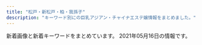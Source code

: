 ```yaml
---
title: "松戸・新松戸・柏・我孫子"
description: "キーワード別にの巨乳アジアン・チャイナエステ嬢情報をまとめました。"
---
```


新着画像と新着キーワードをまとめています。
2021年05月16日の情報です。

<DmmAffiliateIns />
<KeywordTable
  shops={
    [
    {
        "url": "http://www.momoen.relaxmens.com/",
        "name": "\u6843\u306e\u5712",
        "station": "\u65b0\u938c\u30f6\u8c37\u99c5",
        "keywords": {
            "D": 44,
            "86": 8,
            "87": 40,
            "C": 4
        },
        "img_links": [
            "http://www.momoen.relaxmens.com/images/contentBottom.jpg",
            "http://www.momoen.relaxmens.com/images/time.png",
            "http://www.momoen.relaxmens.com/files/008-03.jpg",
            "http://www.momoen.relaxmens.com/files/010-03.jpg",
            "http://www.momoen.relaxmens.com/files/007-02.jpg",
            "http://www.momoen.relaxmens.com/files/012-02.jpg",
            "http://www.momoen.relaxmens.com/files/008-02.jpg",
            "http://www.momoen.relaxmens.com/files/003-02.jpg",
            "http://www.momoen.relaxmens.com/files/012.jpg",
            "http://www.momoen.relaxmens.com/files/007-03.jpg",
            "http://www.momoen.relaxmens.com/images/barLink.png",
            "http://www.momoen.relaxmens.com/files/010.jpg",
            "http://www.momoen.relaxmens.com/images/barTherapist.png",
            "http://www.momoen.relaxmens.com/files/014-03.jpg",
            "http://www.momoen.relaxmens.com/images/concept.png",
            "http://www.momoen.relaxmens.com/files/003.jpg",
            "http://www.momoen.relaxmens.com/files/011-03.jpg",
            "http://www.momoen.relaxmens.com/files/011.jpg",
            "http://www.momoen.relaxmens.com/files/009.jpg",
            "http://www.momoen.relaxmens.com/images/barProfileSche.png",
            "http://www.momoen.relaxmens.com/files/005.jpg",
            "http://www.momoen.relaxmens.com/files/001.jpg",
            "http://www.momoen.relaxmens.com/images/barSchedule.png",
            "http://www.momoen.relaxmens.com/files/007.jpg",
            "http://www.momoen.relaxmens.com/files/009-03.jpg",
            "http://www.momoen.relaxmens.com/files/001-03.jpg",
            "http://www.momoen.relaxmens.com/files/013-03.jpg",
            "http://www.momoen.relaxmens.com/files/011-02.jpg",
            "http://www.momoen.relaxmens.com/files/013.jpg",
            "http://www.momoen.relaxmens.com/files/002-03.jpg",
            "http://www.momoen.relaxmens.com/images/header.png",
            "http://www.momoen.relaxmens.com/images/barSystem.png",
            "http://www.momoen.relaxmens.com/files/013-02.jpg",
            "http://www.momoen.relaxmens.com/images/btnTop.png",
            "http://www.momoen.relaxmens.com/files/002.jpg",
            "http://www.momoen.relaxmens.com/images/barRecruit.png",
            "http://www.momoen.relaxmens.com/files/005-03.jpg",
            "http://www.momoen.relaxmens.com/files/002-02.jpg",
            "http://www.momoen.relaxmens.com/images/backBtn.png",
            "http://www.momoen.relaxmens.com/files/003-03.jpg",
            "http://www.momoen.relaxmens.com/files/010-02.jpg",
            "http://www.momoen.relaxmens.com/files/001-02.jpg",
            "http://www.momoen.relaxmens.com/files/014.jpg",
            "http://www.momoen.relaxmens.com/images/barAccess.png",
            "http://www.momoen.relaxmens.com/files/014-02.jpg",
            "http://www.momoen.relaxmens.com/files/012-03.jpg",
            "http://www.momoen.relaxmens.com/images/barProfile.png",
            "http://www.momoen.relaxmens.com/files/008.jpg",
            "http://www.momoen.relaxmens.com/files/009-02.jpg",
            "http://www.momoen.relaxmens.com/files/005-02.jpg"
        ]
    },
    {
        "img_links": [
            "http://massage-est.tokyo/images/cg01.jpg",
            "http://massage-est.tokyo/images/top.png",
            "http://massage-est.tokyo/images/cg03.jpg",
            "http://massage-est.tokyo/images/staff_s.png",
            "http://massage-est.tokyo/images/cg04.jpg",
            "http://massage-est.tokyo/images/evetop.png",
            "http://massage-est.tokyo/images/news.png",
            "http://massage-est.tokyo/images/cg02.jpg"
        ],
        "name": "\u604b\u6708",
        "url": "http://massage-est.tokyo/",
        "station": "JR\u65b0\u677e\u6238\u99c5",
        "keywords": {
            "E": 6,
            "87": 3,
            "D": 4,
            "86": 9
        }
    },
    {
        "img_links": [
            "http://kirara.esmens.com/css/staff/staff03.jpg",
            "http://kirara.esmens.com/css/staff/staff01.jpg",
            "http://kirara.esmens.com/css/staff/staff04.jpg",
            "http://kirara.esmens.com/css/m-head01.jpg",
            "http://kirara.esmens.com/css/baner.jpg",
            "http://kirara.esmens.com/css/top03.jpg",
            "http://kirara.esmens.com/css/top004.jpg",
            "http://kirara.esmens.com/css/top05.jpg",
            "http://kirara.esmens.com/css/staff/staff02.jpg",
            "http://kirara.esmens.com/css/m-head02.jpg",
            "http://kirara.esmens.com/css/top02.jpg",
            "http://kirara.esmens.com/images/call.png",
            "http://kirara.esmens.com/css/001.jpg"
        ],
        "keywords": {
            "E": 6,
            "D": 2,
            "88": 2,
            "89": 6
        },
        "station": "JR\u65b0\u677e\u6238\u99c5",
        "url": "http://kirara.esmens.com/",
        "name": "\u304d\u3089\u3089"
    },
    {
        "img_links": [
            "http://www.madoromi.iesjp.com/files/007.jpg",
            "http://www.madoromi.iesjp.com/files/013.jpg",
            "http://www.madoromi.iesjp.com/img/pickup.jpg",
            "http://www.madoromi.iesjp.com/files/001.jpg",
            "http://www.madoromi.iesjp.com/img/tel.png",
            "http://www.madoromi.iesjp.com/files/008.jpg",
            "http://www.madoromi.iesjp.com/files/012.jpg",
            "http://www.madoromi.iesjp.com/files/002.jpg",
            "http://www.madoromi.iesjp.com/img/ttl_info.png",
            "http://www.madoromi.iesjp.com/files/009.jpg",
            "http://www.madoromi.iesjp.com/files/011.jpg",
            "http://www.madoromi.iesjp.com/img/goback.jpg",
            "http://www.madoromi.iesjp.com/img/ttl_news.png",
            "http://www.madoromi.iesjp.com/files/003.jpg",
            "http://www.madoromi.iesjp.com/files/004.jpg",
            "http://www.madoromi.iesjp.com/files/010.jpg",
            "http://www.madoromi.iesjp.com/files/005.jpg",
            "http://www.madoromi.iesjp.com/img/btn_side_mobile.jpg",
            "http://www.madoromi.iesjp.com/files/014.jpg",
            "http://www.madoromi.iesjp.com/img/btn_blog.png",
            "http://www.madoromi.iesjp.com/files/006.jpg"
        ],
        "url": "http://www.madoromi.iesjp.com/",
        "name": "\u307e\u3069\u308d\u307f",
        "keywords": {
            "88": 4,
            "87": 20,
            "C": 26,
            "D": 24,
            "85": 2
        },
        "station": "JR\u6211\u5b6b\u5b50\u99c5\u5357\u53e3"
    },
    {
        "name": "LOVER",
        "img_links": [
            "http://es-candy.work/sp/img/yui1.jpg",
            "http://es-candy.work/images/interior_t.jpg",
            "http://es-candy.work/sp/staff/sati.jpg",
            "http://es-candy.work/sp/images/footer.jpg",
            "http://es-candy.work/images/sisu_t.jpg",
            "http://es-candy.work/images/up.png",
            "http://es-candy.work/sp/images/topgirl.jpg",
            "http://es-candy.work/images/rec1.jpg",
            "http://es-candy.work/images/int2.jpg",
            "http://es-candy.work/sp/images/tel.jpg",
            "http://es-candy.work/images/3.jpg",
            "http://es-candy.work/staff/nanami.jpg",
            "http://es-candy.work/sp/images/staff_t.jpg",
            "http://es-candy.work/sp/images/news.jpg",
            "http://es-candy.work/sp/images/rec2.jpg",
            "http://es-candy.work/img/sati1.jpg",
            "http://es-candy.work/sp/img/nanami1.jpg",
            "http://es-candy.work/sp/images/int3.jpg",
            "http://es-candy.work/sp/images/int1.jpg",
            "http://es-candy.work/sp/staff/yui.jpg",
            "http://es-candy.work/images/sisu2.jpg",
            "http://es-candy.work/sp/images/pc.jpg",
            "http://es-candy.work/sp/menu/interior.jpg",
            "http://es-candy.work/images/ac2.jpg",
            "http://es-candy.work/sp/menu/staff.jpg",
            "http://es-candy.work/images/int4.jpg",
            "http://es-candy.work/images/head.jpg",
            "http://es-candy.work/sp/images/head.jpg",
            "http://es-candy.work/sp/images/int4.jpg",
            "http://es-candy.work/sp/img/rina1.jpg",
            "http://es-candy.work/sp/images/sys2.jpg",
            "http://es-candy.work/sp/img/sati1.jpg",
            "http://es-candy.work/sp/images/sys1.jpg",
            "http://es-candy.work/sp/images/ac1.jpg",
            "http://es-candy.work/images/rec2.jpg",
            "http://es-candy.work/images/sm.jpg",
            "http://es-candy.work/sp/images/int2.jpg",
            "http://es-candy.work/sp/images/sisu.jpg",
            "http://es-candy.work/images/ac1.jpg",
            "http://es-candy.work/img/rina1.jpg",
            "http://es-candy.work/sp/staff/rina.jpg",
            "http://es-candy.work/staff/yui.jpg",
            "http://es-candy.work/images/sys2.jpg",
            "http://es-candy.work/img/yui1.jpg",
            "http://es-candy.work/images/int1.jpg",
            "http://es-candy.work/images/sisu1.jpg",
            "http://es-candy.work/sp/images/rec1.jpg",
            "http://es-candy.work/sp/images/interior_t.jpg",
            "http://es-candy.work/images/int3.jpg",
            "http://es-candy.work/images/tgirl.jpg",
            "http://es-candy.work/images/4.jpg",
            "http://es-candy.work/staff/rina.jpg",
            "http://es-candy.work/images/news.jpg",
            "http://es-candy.work/images/sys1.jpg",
            "http://es-candy.work/sp/images/newsb.jpg",
            "http://es-candy.work/images/tr.jpg",
            "http://es-candy.work/sp/images/ac2.jpg",
            "http://es-candy.work/staff/sati.jpg",
            "http://es-candy.work/sp/images/top.jpg",
            "http://es-candy.work/sp/menu/home.jpg",
            "http://es-candy.work/images/2.jpg",
            "http://es-candy.work/sp/staff/nanami.jpg",
            "http://es-candy.work/images/1.jpg",
            "http://es-candy.work/images/staff_t.jpg",
            "http://es-candy.work/sp/images/comment.jpg",
            "http://es-candy.work/img/nanami1.jpg"
        ],
        "keywords": {
            "88": 1,
            "86": 1,
            "89": 1,
            "87": 1
        },
        "station": "JR\u65b0\u677e\u6238\u99c5",
        "url": "http://es-candy.work/"
    },
    {
        "keywords": {},
        "station": "JR\u5357\u6d41\u5c71\u99c5\u5317\u53e3",
        "url": "http://ddiamond.work/",
        "name": "\u30c0\u30a4\u30e4\u30e2\u30f3\u30c9",
        "img_links": [
            "http://ddiamond.work/img/koko1.jpg",
            "http://ddiamond.work/images/rec2.jpg",
            "http://ddiamond.work/images/head.jpg",
            "http://ddiamond.work/img/yaya1.jpg",
            "http://ddiamond.work/images/int2.jpg",
            "http://ddiamond.work/images/rec1.jpg",
            "http://ddiamond.work/img/susu1.jpg",
            "http://ddiamond.work/images/2.jpg",
            "http://ddiamond.work/images/int1.jpg",
            "http://ddiamond.work/images/tel.jpg",
            "http://ddiamond.work/images/news.jpg",
            "http://ddiamond.work/images/staff_t.jpg",
            "http://ddiamond.work/images/1.jpg",
            "http://ddiamond.work/images/interior_t.jpg",
            "http://ddiamond.work/images/4.jpg",
            "http://ddiamond.work/images/ta.jpg",
            "http://ddiamond.work/images/sys1.jpg"
        ]
    },
    {
        "station": "\u516b\u67f1\u99c5",
        "name": "Secret\u30fb\u30b7\u30fc\u30af\u30ec\u30c3\u30c8",
        "img_links": [
            "http://secret.rankuens.com/css/head.jpg",
            "http://secret.rankuens.com/css/staff/staff01.jpg",
            "http://secret.rankuens.com/css/nav/nav01.png",
            "http://secret.rankuens.com/css/nav/nav02.png",
            "http://secret.rankuens.com/css/nav/nav04.png",
            "http://secret.rankuens.com/css/topbottom.jpg",
            "http://secret.rankuens.com/css/staff/staff05.jpg",
            "http://secret.rankuens.com/css/staff/staff07.jpg",
            "http://secret.rankuens.com/css/nav/nav06.png",
            "http://secret.rankuens.com/css/staff/staff02.jpg",
            "http://secret.rankuens.com/css/osusume02.jpg",
            "http://secret.rankuens.com/css/nav/nav03.png",
            "http://secret.rankuens.com/css/staff/staff08.jpg",
            "http://secret.rankuens.com/css/top02-left03.jpg",
            "http://secret.rankuens.com/css/staff/staff04.jpg",
            "http://secret.rankuens.com/css/staff/staff03.jpg",
            "http://secret.rankuens.com/css/nav/nav05.png",
            "http://secret.rankuens.com/css/staff/staff06.jpg",
            "http://secret.rankuens.com/css/top02-left02a.jpg"
        ],
        "keywords": {
            "E": 3,
            "88": 1,
            "89": 2,
            "91": 1,
            "D": 5,
            "87": 2,
            "86": 2
        },
        "url": "http://secret.rankuens.com/"
    },
    {
        "station": "JR\u677e\u6238\u99c5\u897f\u53e3",
        "name": "\u512a\u3057\u3044\u624b",
        "keywords": {},
        "url": "http://yasashiite.estx.net/",
        "img_links": [
            "http://yasashiite.estx.net/images/s2.jpg",
            "http://yasashiite.estx.net/images/index_17.jpg",
            "http://yasashiite.estx.net/images/index_10.jpg",
            "http://yasashiite.estx.net/images/a3.jpg",
            "http://yasashiite.estx.net/images/index_03.jpg",
            "http://yasashiite.estx.net/images/a6.jpg",
            "http://yasashiite.estx.net/images/a8.jpg",
            "http://yasashiite.estx.net/images/s5.jpg",
            "http://yasashiite.estx.net/images/a7.jpg",
            "http://yasashiite.estx.net/images/staff_03.jpg",
            "http://yasashiite.estx.net/images/a2.jpg",
            "http://yasashiite.estx.net/images/s3.jpg",
            "http://yasashiite.estx.net/images/index_12.jpg",
            "http://yasashiite.estx.net/images/index_15.jpg",
            "http://yasashiite.estx.net/images/a4.jpg",
            "http://yasashiite.estx.net/images/index_06.jpg",
            "http://yasashiite.estx.net/images/k2.jpg",
            "http://yasashiite.estx.net/images/a5.jpg",
            "http://yasashiite.estx.net/images/a9.jpg",
            "http://yasashiite.estx.net/images/staff_01.jpg",
            "http://yasashiite.estx.net/images/index_07.jpg",
            "http://yasashiite.estx.net/images/index_05.jpg",
            "http://yasashiite.estx.net/images/a10.jpg",
            "http://yasashiite.estx.net/images/index_04.jpg",
            "http://yasashiite.estx.net/images/s1.jpg",
            "http://yasashiite.estx.net/images/s6.jpg",
            "http://yasashiite.estx.net/images/a1.jpg",
            "http://yasashiite.estx.net/images/index_01.jpg",
            "http://yasashiite.estx.net/images/index_02.jpg",
            "http://yasashiite.estx.net/images/index_14.jpg",
            "http://yasashiite.estx.net/images/k1.jpg"
        ]
    },
    {
        "name": "\u30aa\u30a2\u30b7\u30b9\uff5eOasis\uff5e",
        "url": "http://www.oasis.masg.info/",
        "station": "\u938c\u30f6\u8c37\u99c5\u6771\u53e3",
        "img_links": [
            "http://www.oasis.masg.info/images/s_staff.png",
            "http://www.oasis.masg.info/files/013.jpg",
            "http://www.oasis.masg.info/images/pick.png",
            "http://www.oasis.masg.info/images/news.png",
            "http://www.oasis.masg.info/images/shop/shop04.jpg",
            "http://www.oasis.masg.info/files/009.jpg",
            "http://www.oasis.masg.info/images/shop/shop01.jpg",
            "http://www.oasis.masg.info/files/002.jpg",
            "http://www.oasis.masg.info/files/010.jpg",
            "http://www.oasis.masg.info/images/r2.jpg",
            "http://www.oasis.masg.info/images/end.png",
            "http://www.oasis.masg.info/files/011.jpg",
            "http://www.oasis.masg.info/files/012.jpg",
            "http://www.oasis.masg.info/images/r1.jpg",
            "http://www.oasis.masg.info/images/r5.jpg",
            "http://www.oasis.masg.info/files/008.jpg",
            "http://www.oasis.masg.info/images/face.png",
            "http://www.oasis.masg.info/images/shop/shop02.jpg",
            "http://www.oasis.masg.info/files/006.jpg",
            "http://www.oasis.masg.info/images/bj2.jpg",
            "http://www.oasis.masg.info/images/s_link.png",
            "http://www.oasis.masg.info/images/shop/shop03.jpg",
            "http://www.oasis.masg.info/files/001.jpg",
            "http://www.oasis.masg.info/images/r4.jpg",
            "http://www.oasis.masg.info/files/003.jpg",
            "http://www.oasis.masg.info/files/005.jpg",
            "http://www.oasis.masg.info/images/top.png",
            "http://www.oasis.masg.info/files/004.jpg"
        ],
        "keywords": {
            "87": 5,
            "88": 1,
            "C": 3,
            "86": 4,
            "D": 9,
            "85": 2
        }
    },
    {
        "keywords": {
            "87": 3,
            "86": 3,
            "85": 15
        },
        "url": "http://aozora.iest.jp/",
        "station": "\u516b\u67f1\u99c5\u5317\u53e3",
        "name": "\u9752\u7a7a",
        "img_links": [
            "http://aozora.iest.jp/images/1.jpg",
            "http://aozora.iest.jp/layer/images/top/top_01.jpg",
            "http://aozora.iest.jp/images/staff_01.jpg",
            "http://aozora.iest.jp/images/staff_011.jpg",
            "http://aozora.iest.jp/layer/images/top/top_08.png",
            "http://aozora.iest.jp/images/ser2.jpg",
            "http://aozora.iest.jp/images/ser4.jpg",
            "http://aozora.iest.jp/layer/images/top/top_06.jpg",
            "http://aozora.iest.jp/layer/images/top/top_04.jpg",
            "http://aozora.iest.jp/images/staff_09.jpg",
            "http://aozora.iest.jp/images/top2.jpg",
            "http://aozora.iest.jp/images/info.png",
            "http://aozora.iest.jp/images/ser3.jpg",
            "http://aozora.iest.jp/layer/images/top.jpg",
            "http://aozora.iest.jp/layer/images/top/top_03.jpg",
            "http://aozora.iest.jp/images/s_service.png",
            "http://aozora.iest.jp/images/s_info.png",
            "http://aozora.iest.jp/images/staff_08.jpg",
            "http://aozora.iest.jp/layer/images/top/top_02.jpg",
            "http://aozora.iest.jp/images/wenzi-staff.png",
            "http://aozora.iest.jp/images/top1.jpg",
            "http://aozora.iest.jp/images/staff_010.jpg",
            "http://aozora.iest.jp/images/staff_07.jpg",
            "http://aozora.iest.jp/images/staff_bj4.png",
            "http://aozora.iest.jp/layer/images/top/top_05.jpg",
            "http://aozora.iest.jp/images/ser1.jpg",
            "http://aozora.iest.jp/images/staff_bj1.png",
            "http://aozora.iest.jp/images/staff_03.jpg"
        ]
    },
    {
        "url": "http://cucura.jpn.cm/",
        "station": "JR\u67cf\u99c5\u6771\u53e3",
        "name": "Cucura \uff5e\u30ad\u30e5\u30ad\u30e5\u30e9\uff5e",
        "img_links": [],
        "keywords": {}
    },
    {
        "keywords": {
            "C": 8
        },
        "url": "http://ikoi-teien.info/",
        "station": "JR\u677e\u6238\u99c5\u6771\u53e3",
        "img_links": [
            "http://ikoi-teien.info/images/top.jpg",
            "http://ikoi-teien.info/images/a10.jpg",
            "http://ikoi-teien.info/images/g1.jpg",
            "http://ikoi-teien.info/images/s1.jpg",
            "http://ikoi-teien.info/images/mobile.jpg",
            "http://ikoi-teien.info/images/a09.jpg",
            "http://ikoi-teien.info/images/tisato.jpg",
            "http://ikoi-teien.info/images/a07.jpg",
            "http://ikoi-teien.info/images/s2.jpg",
            "http://ikoi-teien.info/images/g0.jpg",
            "http://ikoi-teien.info/images/a06.jpg",
            "http://ikoi-teien.info/images/1.jpg",
            "http://ikoi-teien.info/images/zi_staff.png"
        ],
        "name": "\u61a9\u3044\u306e\u5ead\u5712"
    },
    {
        "keywords": {},
        "img_links": [],
        "station": "JR\u99ac\u6a4b\u99c5\u897f\u53e3",
        "name": "heart Peace \u99ac\u6a4b",
        "url": "https://heartpeace-mabashi.business.site/"
    },
    {
        "name": "\u30ed\u30fc\u30e4\u30ea",
        "img_links": [
            "http://roarii.esmens.com/css/staff/staff02-a.jpg",
            "http://roarii.esmens.com/css/staff/staff07-b.jpg",
            "http://roarii.esmens.com/css/staff/staff08-b.jpg",
            "http://roarii.esmens.com/css/nav/nav-005.png",
            "http://roarii.esmens.com/css/staff/staff05-b.jpg",
            "http://roarii.esmens.com/css/staff/staff05-a.jpg",
            "http://roarii.esmens.com/css/staff/staff06-c.jpg",
            "http://roarii.esmens.com/css/staff/staff010-a.jpg",
            "http://roarii.esmens.com/css/staff/staff07-a.jpg",
            "http://roarii.esmens.com/css/tel.png",
            "http://roarii.esmens.com/css/foot-tel.png",
            "http://roarii.esmens.com/css/staff/staff08-a.jpg",
            "http://roarii.esmens.com/css/nav/nav-001.png",
            "http://roarii.esmens.com/css/staff/staff06-b.jpg",
            "http://roarii.esmens.com/css/c001.jpg",
            "http://roarii.esmens.com/css/nav/nav-002.png",
            "http://roarii.esmens.com/css/nav/nav-004.png",
            "http://roarii.esmens.com/css/nav/nav-006.png",
            "http://roarii.esmens.com/css/nav/nav-003.png",
            "http://roarii.esmens.com/css/topright0002.jpg",
            "http://roarii.esmens.com/css/staff/staff010-b.jpg"
        ],
        "station": "\u516b\u67f1\u99c5\u5317\u53e3",
        "keywords": {
            "95": 2,
            "F": 3,
            "90": 1,
            "85": 1,
            "89": 1,
            "93": 1,
            "D": 2
        },
        "url": "http://roarii.esmens.com/"
    },
    {
        "name": "Soleil -\u30bd\u30ec\u30a4\u30e6-",
        "keywords": {
            "D": 12,
            "E": 4
        },
        "station": "\u516b\u67f1\u99c5\u5357\u53e3",
        "img_links": [
            "http://esthe-relax.net/images/txt-footer-copyright.png",
            "http://esthe-relax.net/images/ttl-conceptt.png",
            "http://esthe-relax.net/images/ttl-concept.png",
            "http://esthe-relax.net/images/txt-header-storeinfo.png",
            "http://esthe-relax.net/images/bnr-campaign01.jpg",
            "http://esthe-relax.net/images/ttl-pickupt.png",
            "http://esthe-relax.net/images/ttl-concept2.png",
            "http://esthe-relax.net/images/ttl-concept2t.png",
            "http://esthe-relax.net/images/cg02.jpg",
            "http://esthe-relax.net/images/cg05.jpg",
            "http://esthe-relax.net/images/img-therapistt.jpg",
            "http://esthe-relax.net/images/acc.jpg",
            "http://esthe-relax.net/images/ttl-information.png",
            "http://esthe-relax.net/images/ttl-qrt.png",
            "http://esthe-relax.net/images/img-linkt.jpg",
            "http://esthe-relax.net/images/acc1.jpg",
            "http://esthe-relax.net/images/img-header-mainvisual01.jpg",
            "http://esthe-relax.net/images/txt-header-phone.png",
            "http://esthe-relax.net/images/bnr-sp-campaign01.jpg",
            "http://esthe-relax.net/images/cg06.jpg",
            "http://esthe-relax.net/images/bg-image-consept.png",
            "http://esthe-relax.net/images/ttl-therapist.png",
            "http://esthe-relax.net/images/img-therapist.jpg",
            "http://esthe-relax.net/images/ttl-qr.png",
            "http://esthe-relax.net/images/cg01.jpg",
            "http://esthe-relax.net/images/img-header-mainvisual01t.jpg",
            "http://esthe-relax.net/images/img-link.jpg",
            "http://esthe-relax.net/images/qr.jpg",
            "http://esthe-relax.net/images/ttl-qrf.png",
            "http://esthe-relax.net/images/txt-header-phonet.png",
            "http://esthe-relax.net/images/ttl-pickup.png",
            "http://esthe-relax.net/images/bg-image-consept02.png",
            "http://esthe-relax.net/images/ttl-link.png"
        ],
        "url": "http://esthe-relax.net/"
    },
    {
        "station": "JR\u5357\u67cf\u99c5\u897f\u53e3",
        "img_links": [
            "http://treat-arm.com/css/nav/nav-004.jpg",
            "http://treat-arm.com/staff/mimi/01.jpg",
            "http://treat-arm.com/css/top-left0001.jpg",
            "http://treat-arm.com/css/staff/new.jpg",
            "http://treat-arm.com/css/nav/nav-001.jpg",
            "http://treat-arm.com/staff/sora/01.jpg",
            "http://treat-arm.com/css/staff/up.jpg",
            "http://treat-arm.com/css/nav/nav-002.jpg",
            "http://treat-arm.com/staff/nao/01.jpg",
            "http://treat-arm.com/css/top-left02.jpg",
            "http://treat-arm.com/css/nav/nav-006.jpg",
            "http://treat-arm.com/css/nav/nav-003.jpg",
            "http://treat-arm.com/css/nav/nav-005.jpg",
            "http://treat-arm.com/css/top02.jpg",
            "http://treat-arm.com/staff/sara/01.jpg",
            "http://treat-arm.com/css/tel01.png"
        ],
        "keywords": {
            "C": 1
        },
        "url": "http://treat-arm.com/",
        "name": "Lucky"
    },
    {
        "name": "MORE\u30fb\u30e2\u30a2",
        "img_links": [],
        "url": "http://more.esthe.me/",
        "keywords": {},
        "station": "JR\u67cf\u99c5\u5357\u53e3"
    },
    {
        "keywords": {
            "84": 2,
            "87": 2,
            "E": 10,
            "89": 4,
            "88": 2
        },
        "name": "MasKINGDOM\uff5e\u30de\u30b9\u30ad\u30f3\u30b0\u30c0\u30e0",
        "img_links": [
            "http://www.maskingdom.esturl.com/images/m-yejiao.jpg",
            "http://www.maskingdom.esturl.com/photo_news/upimg/32307609b15ae3c79e_0.jpg",
            "http://www.maskingdom.esturl.com/files/007.jpg",
            "http://www.maskingdom.esturl.com/images/m-top02.jpg",
            "http://www.maskingdom.esturl.com/images/m-top-right03.jpg",
            "http://www.maskingdom.esturl.com/images/m-top-right01.jpg",
            "http://www.maskingdom.esturl.com/files/003-02.jpg",
            "http://www.maskingdom.esturl.com/images/m-head.jpg",
            "http://www.maskingdom.esturl.com/images/call.png",
            "http://www.maskingdom.esturl.com/files/002-02.jpg",
            "http://www.maskingdom.esturl.com/files/002.jpg",
            "http://www.maskingdom.esturl.com/photo_news/upimg/285016094d276293d8_0.jpg",
            "http://www.maskingdom.esturl.com/images/m-top03.jpg",
            "http://www.maskingdom.esturl.com/files/007-02.jpg",
            "http://www.maskingdom.esturl.com/images/m-top-right04.jpg",
            "http://www.maskingdom.esturl.com/images/m-top-right02.jpg",
            "http://www.maskingdom.esturl.com/files/001.jpg",
            "http://www.maskingdom.esturl.com/files/001-02.jpg",
            "http://www.maskingdom.esturl.com/files/006-02.jpg",
            "http://www.maskingdom.esturl.com/files/006.jpg",
            "http://www.maskingdom.esturl.com/photo_news/upimg/32307609b15ae3c79e_1.jpg",
            "http://www.maskingdom.esturl.com/images/top-left01.jpg",
            "http://www.maskingdom.esturl.com/images/m-right.jpg",
            "http://www.maskingdom.esturl.com/images/m-left.jpg",
            "http://www.maskingdom.esturl.com/files/003.jpg"
        ],
        "station": "JR\u67cf\u99c5\u6771\u53e3",
        "url": "http://www.maskingdom.esturl.com/"
    },
    {
        "station": "JR\u65b0\u677e\u6238\u99c5",
        "keywords": {
            "85": 12,
            "C": 14,
            "\u4e73": 1,
            "89": 8,
            "E": 3,
            "\u80f8": 1,
            "83": 2,
            "D": 8,
            "88": 2
        },
        "img_links": [
            "http://www.f-relax.info/images/upload/thumb/169794904bc8bb96.jpg",
            "http://www.f-relax.info/images/upload/thumb/b35205931d430e00.jpg",
            "http://www.f-relax.info/images/index_15.jpg",
            "http://www.f-relax.info/images/upload/thumb/7671fb5373806ec5.jpg",
            "http://www.f-relax.info/images/upload/thumb/b2fbaab04713ae61.jpg",
            "http://www.f-relax.info/images/info_15.jpg",
            "http://www.f-relax.info/images/02.jpg",
            "http://www.f-relax.info/images/upload/thumb/9e5569f2e80ca2f1.jpg",
            "http://www.f-relax.info/images/upload/d7f4cbf6691ac12e.jpg",
            "http://www.f-relax.info/images/acc_01.jpg",
            "http://www.f-relax.info/images/index_02.jpg",
            "http://www.f-relax.info/images/upload/thumb/2c3e8d2ff71e3e7d.jpg",
            "http://www.f-relax.info/images/upload/thumb/b9878b9ef72df6a4.jpg",
            "http://www.f-relax.info/s/images/icon_info.png",
            "http://www.f-relax.info/images/upload/thumb/50efc8d98a88b6e4.jpg",
            "http://www.f-relax.info/images/index_03.jpg",
            "http://www.f-relax.info/images/upload/thumb/734735c68ba6218b.jpg",
            "http://www.f-relax.info/images/index_05.jpg",
            "http://www.f-relax.info/images/upload/thumb/d7f4cbf6691ac12e.jpg",
            "http://www.f-relax.info/images/upload/thumb/22a60a64e55c8ac5.jpg",
            "http://www.f-relax.info/images/index_14.jpg",
            "http://www.f-relax.info/girl/09.jpg",
            "http://www.f-relax.info/images/upload/74cead40c075ac87.jpg",
            "http://www.f-relax.info/images/upload/thumb/8cf46674946522a3.jpg",
            "http://www.f-relax.info/images/icon_info.png",
            "http://www.f-relax.info/images/01.jpg",
            "http://www.f-relax.info/images/upload/7671fb5373806ec5.jpg",
            "http://www.f-relax.info/images/upload/thumb/5a2e6e19462584a5.jpg",
            "http://www.f-relax.info/images/r04.jpg",
            "http://www.f-relax.info/images/upload/thumb/261451228020b8ac.jpg",
            "http://www.f-relax.info/images/upload/thumb/6dfdb0bfcfd9c1f5.jpg",
            "http://www.f-relax.info/images/upload/169794904bc8bb96.jpg",
            "http://www.f-relax.info/images/icon_tel.png",
            "http://www.f-relax.info/images/upload/f3d7b39c6d7abb73.jpg",
            "http://www.f-relax.info/images/upload/thumb/e453e3ea4fb35a5d.jpg",
            "http://www.f-relax.info/images/rec.jpg",
            "http://www.f-relax.info/s/images/icon_topics.png",
            "http://www.f-relax.info/images/upload/thumb/f3d7b39c6d7abb73.jpg",
            "http://www.f-relax.info/images/03.jpg",
            "http://www.f-relax.info/girl/01.jpg",
            "http://www.f-relax.info/images/r01.jpg",
            "http://www.f-relax.info/images/index_10.jpg",
            "http://www.f-relax.info/images/index_09.jpg",
            "http://www.f-relax.info/images/upload/ea6361498f69fd6d.jpg",
            "http://www.f-relax.info/images/index_07.jpg",
            "http://www.f-relax.info/images/04.jpg",
            "http://www.f-relax.info/images/index_08.jpg",
            "http://www.f-relax.info/images/r03.jpg",
            "http://www.f-relax.info/images/staff_15.jpg",
            "http://www.f-relax.info/images/upload/thumb/74cead40c075ac87.jpg",
            "http://www.f-relax.info/images/upload/5a2e6e19462584a5.jpg",
            "http://www.f-relax.info/images/line.jpg",
            "http://www.f-relax.info/images/upload/thumb/ea6361498f69fd6d.jpg",
            "http://www.f-relax.info/images/icon_top.png",
            "http://www.f-relax.info/images/index_01.jpg",
            "http://www.f-relax.info/images/upload/thumb/06d312c8ef897f57.jpg",
            "http://www.f-relax.info/images/index_04.jpg",
            "http://www.f-relax.info/images/index_13.jpg",
            "http://www.f-relax.info/images/upload/thumb/bcd6f84a5b94eef3.jpg",
            "http://www.f-relax.info/images/upload/thumb/e14b15ba5dcba53e.jpg",
            "http://www.f-relax.info/images/upload/cc99e33471ca4497.jpg",
            "http://www.f-relax.info/images/upload/thumb/348a80b9eaf5af17.jpg",
            "http://www.f-relax.info/s/images/icon_tel.png",
            "http://www.f-relax.info/images/index_18.jpg",
            "http://www.f-relax.info/images/icon_staff.png",
            "http://www.f-relax.info/images/icon_covergirl.png",
            "http://www.f-relax.info/images/upload/thumb/fe8ffcda2a9e6d0c.jpg",
            "http://www.f-relax.info/images/index_11.jpg",
            "http://www.f-relax.info/images/upload/734735c68ba6218b.jpg",
            "http://www.f-relax.info/images/index_19.jpg",
            "http://www.f-relax.info/s/images/icon_staff.png",
            "http://www.f-relax.info/images/rec_15.jpg",
            "http://www.f-relax.info/images/r02.jpg",
            "http://www.f-relax.info/images/index_06.jpg",
            "http://www.f-relax.info/images/upload/9e5569f2e80ca2f1.jpg",
            "http://www.f-relax.info/images/upload/261451228020b8ac.jpg",
            "http://www.f-relax.info/images/upload/b2788b7186dc01bc.jpg",
            "http://www.f-relax.info/images/upload/thumb/b2788b7186dc01bc.jpg",
            "http://www.f-relax.info/images/icon_topics.png",
            "http://www.f-relax.info/s/images/icon_top.png",
            "http://www.f-relax.info/images/upload/thumb/cc99e33471ca4497.jpg",
            "http://www.f-relax.info/images/upload/thumb/b4a26ca05246874e.jpg"
        ],
        "name": "\u98a8\u697d\u91cc",
        "url": "http://www.f-relax.info/"
    },
    {
        "img_links": [
            "http://rosesea.info/img/st4.jpg",
            "http://rosesea.info/img/s9.jpg",
            "http://rosesea.info/img/sta7.jpg",
            "http://rosesea.info/img/sta3.jpg",
            "http://rosesea.info/i/img/r2.jpg",
            "http://rosesea.info/img/sta9.jpg",
            "http://rosesea.info/i/img/r4.jpg",
            "http://rosesea.info/i/img/sta1.jpg",
            "http://rosesea.info/img/s7.jpg",
            "http://rosesea.info/i/img/sta4.jpg",
            "http://rosesea.info/img/sta10.jpg",
            "http://rosesea.info/img/st12.jpg",
            "http://rosesea.info/i/img/sta12.jpg",
            "http://rosesea.info/img/st5.jpg",
            "http://rosesea.info/i/img/sta9.jpg",
            "http://rosesea.info/img/s10.jpg",
            "http://rosesea.info/i/img/sta7.jpg",
            "http://rosesea.info/img/sta11.jpg",
            "http://rosesea.info/i/img/sta8.jpg",
            "http://rosesea.info/img/r9.jpg",
            "http://rosesea.info/img/s11.jpg",
            "http://rosesea.info/img/fla.jpg",
            "http://rosesea.info/img/st13.jpg",
            "http://rosesea.info/i/img/sta13.jpg",
            "http://rosesea.info/img/st3.jpg",
            "http://rosesea.info/img/s6.jpg",
            "http://rosesea.info/img/sta12.jpg",
            "http://rosesea.info/i/img/sta2.jpg",
            "http://rosesea.info/i/img/sta5.jpg",
            "http://rosesea.info/i/img/sta11.jpg",
            "http://rosesea.info/img/st7.jpg",
            "http://rosesea.info/img/sta4.jpg",
            "http://rosesea.info/i/img/acc.jpg",
            "http://rosesea.info/img/st05.jpg",
            "http://rosesea.info/img/s12.jpg",
            "http://rosesea.info/img/s8.jpg",
            "http://rosesea.info/i/img/sta6.jpg",
            "http://rosesea.info/img/sta1.jpg",
            "http://rosesea.info/img/st1.jpg",
            "http://rosesea.info/img/sta13.jpg",
            "http://rosesea.info/img/botton.jpg",
            "http://rosesea.info/i/img/sta10.jpg",
            "http://rosesea.info/img/sta8.jpg",
            "http://rosesea.info/img/st10.jpg",
            "http://rosesea.info/i/img/sta3.jpg",
            "http://rosesea.info/img/st11.jpg",
            "http://rosesea.info/i/img/r1.jpg",
            "http://rosesea.info/img/sta6.jpg",
            "http://rosesea.info/img/s5.jpg",
            "http://rosesea.info/img/st6.jpg",
            "http://rosesea.info/i/img/r3.jpg",
            "http://rosesea.info/img/st8.jpg",
            "http://rosesea.info/img/s13.jpg",
            "http://rosesea.info/img/mo.png",
            "http://rosesea.info/img/sta5.jpg",
            "http://rosesea.info/img/st9.jpg"
        ],
        "url": "http://rosesea.info/",
        "name": "Rose Sea",
        "keywords": {
            "86": 7,
            "88": 1,
            "F": 1,
            "C": 21,
            "E": 2,
            "87": 2,
            "84": 2,
            "D": 7
        },
        "station": "JR\u65b0\u677e\u6238\u99c5"
    },
    {
        "url": "http://www.e-lstar.com/",
        "img_links": [
            "http://www.e-lstar.com/staff/miki/01.png",
            "http://www.e-lstar.com/img/tea.png",
            "http://www.e-lstar.com/staff/momo/01.png",
            "http://www.e-lstar.com/staff/mimi/01.png",
            "http://www.e-lstar.com/i/files/homeimg.jpg",
            "http://www.e-lstar.com/staff/emi/01.png",
            "http://www.e-lstar.com/staff/yuka/01.png",
            "http://www.e-lstar.com/staff/lee/01.png",
            "http://www.e-lstar.com/img/mess.png",
            "http://www.e-lstar.com/img/head.png",
            "http://www.e-lstar.com/pic/top.jpg"
        ],
        "name": "\u30a2\u30ab\u30b9\u30ea\u3086\u304b\u308a",
        "keywords": {
            "C": 9
        },
        "station": "JR\u5357\u67cf\u99c5\u897f\u53e3"
    },
    {
        "img_links": [
            "https://gakuen.jpn.vin/photos/sites/26/2021/05/2021050615242052-e1620282269734.jpeg",
            "https://gakuen.jpn.vin/images/g16.jpg",
            "https://gakuen.jpn.vin/images/g1.jpg",
            "https://gakuen.jpn.vin/photos/sites/26/2021/04/2021041713153049-e1618632942478.jpeg",
            "https://gakuen.jpn.vin/photos/sites/26/2021/04/2021042602162756.jpeg",
            "https://gakuen.jpn.vin/images/info2.jpg",
            "https://gakuen.jpn.vin/images/2.jpg",
            "https://gakuen.jpn.vin/images/s_link.jpg",
            "https://gakuen.jpn.vin/images/pick.jpg",
            "https://gakuen.jpn.vin/images/g17.jpg",
            "https://gakuen.jpn.vin/photos/sites/26/2021/04/2021041215533438-e1618210422441.jpeg",
            "https://gakuen.jpn.vin/images/g8.jpg",
            "https://gakuen.jpn.vin/images/g3.jpg",
            "https://gakuen.jpn.vin/images/g10.jpg",
            "https://gakuen.jpn.vin/photos/sites/26/2021/04/2021040119262085.jpg",
            "https://gakuen.jpn.vin/photos/sites/26/2021/04/2021040119261773.jpg",
            "https://gakuen.jpn.vin/images/s_staff.jpg",
            "https://gakuen.jpn.vin/images/g7.jpg",
            "https://gakuen.jpn.vin/images/1.jpg",
            "https://gakuen.jpn.vin/images/g15.jpg",
            "https://gakuen.jpn.vin/images/g13.jpg",
            "https://gakuen.jpn.vin/images/g2.jpg",
            "https://gakuen.jpn.vin/images/mobile.jpg",
            "https://gakuen.jpn.vin/photos/sites/26/2021/04/2021040119261822.jpg",
            "https://gakuen.jpn.vin/images/s_cosplay.jpg",
            "https://gakuen.jpn.vin/images/top.jpg",
            "https://gakuen.jpn.vin/images/info.jpg",
            "https://gakuen.jpn.vin/photos/sites/26/2021/05/202105081547405.jpg",
            "https://gakuen.jpn.vin/photos/sites/26/2021/04/2021040119262660.jpg",
            "https://gakuen.jpn.vin/photos/sites/26/2021/04/2021040119262861.jpg",
            "https://gakuen.jpn.vin/photos/sites/26/2021/04/2021042815432738-e1619592220684.jpeg",
            "https://gakuen.jpn.vin/photos/sites/26/2021/04/202104011926198.jpg",
            "https://gakuen.jpn.vin/images/staff_bj3.jpg",
            "https://gakuen.jpn.vin/images/news1.jpg",
            "https://gakuen.jpn.vin/photos/sites/26/2021/04/2021040119262714.jpg"
        ],
        "url": "https://gakuen.jpn.vin/",
        "keywords": {
            "F": 1,
            "E": 3
        },
        "name": "\u516b\u67f1\u5b66\u5712",
        "station": "\u516b\u67f1\u99c5"
    },
    {
        "url": "http://www.rose.mensest.com/",
        "img_links": [
            "http://www.rose.mensest.com/files/006.jpg",
            "http://www.rose.mensest.com/files/001.jpg",
            "http://www.rose.mensest.com/files/004.jpg",
            "http://www.rose.mensest.com/files/003.jpg",
            "http://www.rose.mensest.com/files/002.jpg",
            "http://www.rose.mensest.com/files/005.jpg",
            "http://www.rose.mensest.com/photo_news/upimg/29009609ca6e646a87_1.jpg",
            "http://www.rose.mensest.com/photo_news/upimg/17352609a28d3855e4_0.jpg",
            "http://www.rose.mensest.com/photo_news/upimg/29009609ca6e646a87_0.jpg",
            "http://www.rose.mensest.com/files/008.jpg"
        ],
        "station": "JR\u6211\u5b6b\u5b50\u99c5\u5357\u53e3",
        "keywords": {
            "86": 4,
            "89": 4,
            "85": 4,
            "E": 16,
            "D": 4,
            "91": 4,
            "87": 12,
            "H": 4
        },
        "name": "\u30ed\u30fc\u30ba\uff5eRose"
    },
    {
        "img_links": [
            "http://www.blue.esjp.info/files/018-02.jpg",
            "http://www.blue.esjp.info/images/girl-z2.jpg",
            "http://www.blue.esjp.info/files/017-02.jpg",
            "http://www.blue.esjp.info/images/shop/shop01.png",
            "http://www.blue.esjp.info/images/link_line.png",
            "http://www.blue.esjp.info/images/girl-z1.jpg",
            "http://www.blue.esjp.info/images/bj3.png",
            "http://www.blue.esjp.info/images/staff_line.png",
            "http://www.blue.esjp.info/files/005.jpg",
            "http://www.blue.esjp.info/images/tit-infor.png",
            "http://www.blue.esjp.info/files/001-02.jpg",
            "http://www.blue.esjp.info/files/017.jpg",
            "http://www.blue.esjp.info/files/018.jpg",
            "http://www.blue.esjp.info/files/007.jpg",
            "http://www.blue.esjp.info/files/021.jpg",
            "http://www.blue.esjp.info/files/005-02.jpg",
            "http://www.blue.esjp.info/files/021-02.jpg",
            "http://www.blue.esjp.info/images/shop/shop02.png",
            "http://www.blue.esjp.info/images/shop/shop04.png",
            "http://www.blue.esjp.info/files/007-02.jpg",
            "http://www.blue.esjp.info/files/011.jpg",
            "http://www.blue.esjp.info/images/top.png",
            "http://www.blue.esjp.info/images/mobile.png",
            "http://www.blue.esjp.info/files/004-02.jpg",
            "http://www.blue.esjp.info/files/011-02.jpg",
            "http://www.blue.esjp.info/images/top_sche.png",
            "http://www.blue.esjp.info/files/004.jpg",
            "http://www.blue.esjp.info/images/infor.png",
            "http://www.blue.esjp.info/files/001.jpg",
            "http://www.blue.esjp.info/images/shop/shop03.png",
            "http://www.blue.esjp.info/files/020-02.jpg",
            "http://www.blue.esjp.info/files/020.jpg"
        ],
        "station": "JR\u6211\u5b6b\u5b50\u99c5\u5317\u53e3",
        "name": "\u30cf\u30c1\u30df\u30c4",
        "url": "http://www.blue.esjp.info/",
        "keywords": {
            "C": 1,
            "D": 8,
            "87": 7,
            "86": 2
        }
    },
    {
        "keywords": {
            "92": 1,
            "C": 3,
            "85": 3,
            "89": 1,
            "E": 1,
            "D": 2,
            "84": 1,
            "G": 1,
            "90": 2
        },
        "station": "JR\u67cf\u99c5\u6771\u53e3",
        "name": "\u67cf Spring",
        "img_links": [
            "http://chun.relaxjp.com/css/nav/change-001.jpg",
            "http://chun.relaxjp.com/css/staff-left01.png",
            "http://chun.relaxjp.com/css/nav/change-005.jpg",
            "http://chun.relaxjp.com/css/top-left02.png",
            "http://chun.relaxjp.com/css/top-right0003.png",
            "http://chun.relaxjp.com/css/osusume-08.png",
            "http://chun.relaxjp.com/css/staff/staff15-a.png",
            "http://chun.relaxjp.com/css/staff/staff007-b.png",
            "http://chun.relaxjp.com/css/top-right03.png",
            "http://chun.relaxjp.com/css/staff/staff16-b.png",
            "http://chun.relaxjp.com/css/staff/staff0012-b.png",
            "http://chun.relaxjp.com/css/tel01.png",
            "http://chun.relaxjp.com/css/nav/nav-001.jpg",
            "http://chun.relaxjp.com/css/staff/staff16-a.png",
            "http://chun.relaxjp.com/css/nav/change-004.jpg",
            "http://chun.relaxjp.com/css/staff/staff010-a.png",
            "http://chun.relaxjp.com/css/nav/nav-002.jpg",
            "http://chun.relaxjp.com/css/nav/nav-004.jpg",
            "http://chun.relaxjp.com/css/staff/staff002-a.png",
            "http://chun.relaxjp.com/css/nav/change-003.jpg",
            "http://chun.relaxjp.com/css/nav/nav-006.jpg",
            "http://chun.relaxjp.com/css/staff/staff004-a.png",
            "http://chun.relaxjp.com/css/nav/nav-005.jpg",
            "http://chun.relaxjp.com/css/huabian.png",
            "http://chun.relaxjp.com/css/nav/nav-003.jpg",
            "http://chun.relaxjp.com/css/staff/staff004-b.png",
            "http://chun.relaxjp.com/css/staff/staff15-b.png",
            "http://chun.relaxjp.com/css/nav/change-006.jpg",
            "http://chun.relaxjp.com/css/staff/staff007-a.png",
            "http://chun.relaxjp.com/css/staff/staff002-b.png",
            "http://chun.relaxjp.com/css/staff/staff0010-b.png",
            "http://chun.relaxjp.com/css/staff/staff21-a.png",
            "http://chun.relaxjp.com/css/nav/change-002.jpg"
        ],
        "url": "http://chun.relaxjp.com/"
    },
    {
        "url": "http://sakura-sakura.work/",
        "station": "\u521d\u5bcc\u99c5",
        "img_links": [
            "http://sakura-sakura.work/sp/img/s1.jpg",
            "http://sakura-sakura.work/sp/img/p3.jpg",
            "http://sakura-sakura.work/img/head.jpg",
            "http://sakura-sakura.work/sp/img/t-t.jpg",
            "http://sakura-sakura.work/sp/img/p2.jpg",
            "http://sakura-sakura.work/sp/img/t-s.jpg",
            "http://sakura-sakura.work/sp/img/t-o.jpg",
            "http://sakura-sakura.work/sp/img/pic.jpg",
            "http://sakura-sakura.work/img/s4.jpg",
            "http://sakura-sakura.work/sp/img/t-r.jpg",
            "http://sakura-sakura.work/img/sta1.jpg",
            "http://sakura-sakura.work/img/st2.jpg",
            "http://sakura-sakura.work/img/sta5.jpg",
            "http://sakura-sakura.work/img/s3.jpg",
            "http://sakura-sakura.work/sp/img/pc.jpg",
            "http://sakura-sakura.work/img/fla2.jpg",
            "http://sakura-sakura.work/sp/img/info.jpg",
            "http://sakura-sakura.work/img/botton.jpg",
            "http://sakura-sakura.work/img/s6.jpg",
            "http://sakura-sakura.work/img/mo.png",
            "http://sakura-sakura.work/sp/img/cam.jpg",
            "http://sakura-sakura.work/sp/img/sys.jpg",
            "http://sakura-sakura.work/sp/img/tit.jpg",
            "http://sakura-sakura.work/sp/img/s6.jpg",
            "http://sakura-sakura.work/img/s2.jpg",
            "http://sakura-sakura.work/img/st6.jpg",
            "http://sakura-sakura.work/sp/img/tel.jpg",
            "http://sakura-sakura.work/sp/img/t-a.jpg",
            "http://sakura-sakura.work/sp/img/s2.jpg",
            "http://sakura-sakura.work/sp/img/s4.jpg",
            "http://sakura-sakura.work/img/sta2.jpg",
            "http://sakura-sakura.work/img/s1.jpg",
            "http://sakura-sakura.work/sp/img/s3.jpg",
            "http://sakura-sakura.work/img/fla3.jpg",
            "http://sakura-sakura.work/img/st3.jpg",
            "http://sakura-sakura.work/img/sta6.jpg",
            "http://sakura-sakura.work/img/fla1.jpg",
            "http://sakura-sakura.work/sp/img/botton.jpg",
            "http://sakura-sakura.work/img/s5.jpg",
            "http://sakura-sakura.work/img/st4.jpg",
            "http://sakura-sakura.work/img/sta4.jpg",
            "http://sakura-sakura.work/sp/img/s5.jpg",
            "http://sakura-sakura.work/sp/img/add.jpg",
            "http://sakura-sakura.work/img/st1.jpg",
            "http://sakura-sakura.work/sp/img/p6.jpg",
            "http://sakura-sakura.work/img/sta3.jpg",
            "http://sakura-sakura.work/img/st5.jpg",
            "http://sakura-sakura.work/sp/img/time.jpg"
        ],
        "keywords": {
            "83": 2,
            "88": 4,
            "E": 1,
            "D": 1,
            "85": 2,
            "C": 13,
            "86": 4
        },
        "name": "\u3055\u304f\u3089"
    },
    {
        "img_links": [],
        "url": "http://hi-msg.com/tomato2/",
        "station": "JR\u677e\u6238\u99c5",
        "keywords": {},
        "name": "\u30c8\u30de\u30c8\uff5eTomato"
    },
    {
        "img_links": [
            "http://sweety-est.xyz/images/cg06.jpg",
            "http://sweety-est.xyz/images/cg10.jpg",
            "http://sweety-est.xyz/images/cg05.jpg",
            "http://sweety-est.xyz/images/cg09.jpg",
            "http://sweety-est.xyz/images/mi.jpg",
            "http://sweety-est.xyz/images/cg12.jpg",
            "http://sweety-est.xyz/images/8831.jpg",
            "http://sweety-est.xyz/images/now-printing.jpg",
            "http://sweety-est.xyz/images/20040.jpg",
            "http://sweety-est.xyz/images/cg08.jpg",
            "http://sweety-est.xyz/images/cg02.jpg",
            "http://sweety-est.xyz/images/cg11.jpg",
            "http://sweety-est.xyz/images/cg07.jpg",
            "http://sweety-est.xyz/images/ri.jpg",
            "http://sweety-est.xyz/images/cg01.jpg",
            "http://sweety-est.xyz/images/cg03.jpg"
        ],
        "url": "http://sweety-est.xyz/",
        "keywords": {
            "86": 20,
            "E": 2,
            "D": 2
        },
        "name": "\u30cb\u30e3\u30f3\u30cb\u30e3\u30f3",
        "station": "JR\u6211\u5b6b\u5b50\u99c5\u5317\u53e3"
    },
    {
        "url": "http://coatour.xyz/",
        "img_links": [
            "http://coatour.xyz/templets/default/picture/rec1.png",
            "http://coatour.xyz/uploads/181211/1-1Q2111433162D.jpg",
            "http://coatour.xyz/templets/default/picture/staff_t.jpg",
            "http://coatour.xyz/uploads/180620/1-1P62010193X63.jpg",
            "http://coatour.xyz/templets/default/picture/news.jpg",
            "http://coatour.xyz/uploads/210420/1-2104201615141V.jpg",
            "http://coatour.xyz/uploads/210420/1-2104201614544U.jpg",
            "http://coatour.xyz/templets/default/picture/interior_t.jpg",
            "http://coatour.xyz/uploads/allimg/180620/1-1P6201013133b.jpg",
            "http://coatour.xyz/templets/default/picture/head.jpg",
            "http://coatour.xyz/uploads/180620/1-1P62010154K00.png",
            "http://coatour.xyz/uploads/210420/1-210420163431W4.jpg",
            "http://coatour.xyz/uploads/180621/1-1P621101232H4.png",
            "http://coatour.xyz/uploads/210420/1-21042016142O96.jpg"
        ],
        "name": "\u3075\u308f\u3075\u308f",
        "station": "JR\u99ac\u6a4b\u99c5\u897f\u53e3",
        "keywords": {}
    },
    {
        "url": "http://mulan.refle.shop/",
        "name": "\u30e0\u30fc\u30e9\u30f3",
        "img_links": [
            "http://aqut.sakura.ne.jp/mulan/wp-content/uploads/2021/04/980x450.jpg",
            "http://aqut.sakura.ne.jp/mulan/wp-content/uploads/2021/04/980x550.jpg",
            "http://mulan.refle.shop/wp-content/uploads/2021/05/srchttp___photo.16pic.com_00_39_49_16pic_3949157_b.jpg",
            "http://aqut.sakura.ne.jp/mulan/wp-content/uploads/2021/04/640x905.jpg",
            "http://mulan.refle.shop/wp-content/uploads/2021/04/srchttp___5b0988e595225.cdn_.sohucs.com_images_20190807_ccfbe2778e8d4bbc91d3d9e53c769963.jpeg",
            "http://mulan.refle.shop/wp-content/uploads/2021/04/u37526758901461759256fm26gp0.jpg",
            "http://mulan.refle.shop/wp-content/uploads/2021/04/u37526758901461759256fm26gp0-400x500.jpg",
            "http://mulan.refle.shop/wp-content/uploads/2021/05/65dc68ccf9c69d7a79e0f9d2e407493-400x500.jpg",
            "http://mulan.refle.shop/wp-content/uploads/2021/05/65dc68ccf9c69d7a79e0f9d2e407493.jpg"
        ],
        "station": "JR\u67cf\u99c5\u6771\u53e3",
        "keywords": {}
    },
    {
        "name": "Athena\uff5e\u30a2\u30c6\u30fc\u30ca\uff5e",
        "station": "JR\u5929\u738b\u53f0\u99c5\u5357\u53e3",
        "img_links": [
            "http://ninutctorlo.xyz/static/picture/nav-006.png",
            "http://ninutctorlo.xyz/uploads/210308/1-21030Q1322L04.png",
            "http://ninutctorlo.xyz/static/picture/nav-001.png",
            "http://ninutctorlo.xyz/images/bannar02.png",
            "http://ninutctorlo.xyz/uploads/210308/1-21030Q123494W.png",
            "http://ninutctorlo.xyz/static/picture/nav-002.png",
            "http://ninutctorlo.xyz/uploads/210308/1-21030Q12Z4223.png",
            "http://ninutctorlo.xyz/uploads/210308/1-21030Q13315957.png",
            "http://ninutctorlo.xyz/static/picture/top-right03.png",
            "http://ninutctorlo.xyz/static/picture/baner.jpg",
            "http://ninutctorlo.xyz/uploads/210308/1-21030Q13124U2.png",
            "http://ninutctorlo.xyz/static/picture/nav-004.png",
            "http://ninutctorlo.xyz/static/picture/nav-005.png",
            "http://ninutctorlo.xyz/static/picture/tel.png",
            "http://ninutctorlo.xyz/static/picture/nav-003.png",
            "http://ninutctorlo.xyz/static/picture/top-right001.png",
            "http://ninutctorlo.xyz/static/picture/cam02.jpg",
            "http://ninutctorlo.xyz/uploads/210419/1-210419164030253.jpg",
            "http://ninutctorlo.xyz/uploads/210419/1-21041916443JM.jpg",
            "http://ninutctorlo.xyz/uploads/210407/1-21040G330363I.jpg",
            "http://ninutctorlo.xyz/images/bannar01.png"
        ],
        "keywords": {
            "D": 3,
            "89": 1,
            "E": 1,
            "\u80f8": 1,
            "\u30bb\u30af\u30b7\u30fc": 1,
            "86": 3,
            "F": 2,
            "94": 2,
            "C": 2,
            "85": 2
        },
        "url": "http://ninutctorlo.xyz/"
    },
    {
        "keywords": {},
        "img_links": [],
        "url": "http://www.relax-kaede.com/",
        "station": "JR\u677e\u6238\u99c5\u897f\u53e3",
        "name": "\u6953\uff5e\u304b\u3048\u3067\uff5e"
    },
    {
        "name": "\u5c11\u5973\u6642\u4ee3",
        "station": "JR\u677e\u6238\u99c5\u6771\u53e3",
        "img_links": [
            "http://girls.msa.jp/images/top/top_08.png",
            "http://girls.msa.jp/images/top/top_02.jpg",
            "http://girls.msa.jp/images/top/top_04.jpg",
            "http://girls.msa.jp/images/top/top_01.jpg",
            "http://girls.msa.jp/images/staff_image/staf_011a.jpg",
            "http://girls.msa.jp/images/home/top.jpg",
            "http://girls.msa.jp/images/page_top.png",
            "http://girls.msa.jp/images/top/top_06.jpg",
            "http://girls.msa.jp/images/top/top_03.jpg",
            "http://girls.msa.jp/images/top/top_05.jpg"
        ],
        "keywords": {},
        "url": "http://girls.msa.jp/"
    },
    {
        "url": "http://koukoku.xyz/fairy/",
        "img_links": [
            "http://koukoku.xyz/fairy/css/staff/staff0003-b.png",
            "http://koukoku.xyz/fairy/css/m-head03.jpg",
            "http://koukoku.xyz/fairy/css/cam-01.jpg",
            "http://koukoku.xyz/fairy/css/staff/staff07-a.png",
            "http://koukoku.xyz/fairy/css/staff/staff005-b.png",
            "http://koukoku.xyz/fairy/css/m-top004.jpg",
            "http://koukoku.xyz/fairy/css/staff/staff0004-b.png",
            "http://koukoku.xyz/fairy/css/foot01.jpg",
            "http://koukoku.xyz/fairy/images/call.png",
            "http://koukoku.xyz/fairy/css/staff/staff006-b.png"
        ],
        "name": "\u30d5\u30a7\u30a2\u30ea-\u30c6\u30fc\u30eb",
        "station": "JR\u65b0\u516b\u67f1\u99c5",
        "keywords": {
            "90": 2,
            "C": 1,
            "D": 1,
            "F": 3,
            "95": 1,
            "91": 1,
            "85": 1
        }
    },
    {
        "keywords": {
            "86": 8,
            "87": 4
        },
        "img_links": [
            "http://secretgarden0607.com/img/haya.jpg",
            "http://secretgarden0607.com/img/st024.jpg",
            "http://secretgarden0607.com/img/st071.jpg",
            "http://secretgarden0607.com/img/f1.jpg",
            "http://secretgarden0607.com/img/st063.jpg",
            "http://secretgarden0607.com/img/st033.jpg",
            "http://secretgarden0607.com/img/tit.jpg",
            "http://secretgarden0607.com/img/st122.jpg",
            "http://secretgarden0607.com/img/st012.jpg",
            "http://secretgarden0607.com/img/st011.jpg",
            "http://secretgarden0607.com/img/st061.jpg",
            "http://secretgarden0607.com/img/st021.jpg",
            "http://secretgarden0607.com/img/st123.jpg",
            "http://secretgarden0607.com/img/st032.jpg",
            "http://secretgarden0607.com/img/st12.jpg",
            "http://secretgarden0607.com/img/tit1.jpg",
            "http://secretgarden0607.com/img/st072.jpg",
            "http://secretgarden0607.com/img/st022.jpg",
            "http://secretgarden0607.com/img/st03.jpg",
            "http://secretgarden0607.com/img/st07.jpg",
            "http://secretgarden0607.com/img/st01.jpg",
            "http://secretgarden0607.com/img/tit2.jpg",
            "http://secretgarden0607.com/img/st06.jpg",
            "http://secretgarden0607.com/img/no.png",
            "http://secretgarden0607.com/img/st013.jpg",
            "http://secretgarden0607.com/img/st073.jpg",
            "http://secretgarden0607.com/img/st031.jpg",
            "http://secretgarden0607.com/img/noo.png",
            "http://secretgarden0607.com/img/st121.jpg",
            "http://secretgarden0607.com/img/st02.jpg",
            "http://secretgarden0607.com/img/st034.jpg",
            "http://secretgarden0607.com/img/st023.jpg",
            "http://secretgarden0607.com/img/st062.jpg"
        ],
        "name": "SecretGarden",
        "url": "http://secretgarden0607.com/",
        "station": "JR\u65b0\u677e\u6238\u99c5"
    },
    {
        "url": "http://www.rakuraku-abiko.xyz/",
        "img_links": [
            "http://www.rakuraku-abiko.xyz/images/staff/staff.jpg",
            "http://www.rakuraku-abiko.xyz/images/index-tiba_04.jpg",
            "http://www.rakuraku-abiko.xyz/images/staff/nana.jpg",
            "http://www.rakuraku-abiko.xyz/images/staff/eri.jpg",
            "http://www.rakuraku-abiko.xyz/images/index-tiba_02.jpg",
            "http://www.rakuraku-abiko.xyz/images/index-tiba_09.jpg",
            "http://www.rakuraku-abiko.xyz/images/nav/nav-staff.jpg",
            "http://www.rakuraku-abiko.xyz/images/staff/yuki.jpg",
            "http://www.rakuraku-abiko.xyz/images/index-tiba_07.jpg",
            "http://www.rakuraku-abiko.xyz/images/nav/nav-sys.jpg",
            "http://www.rakuraku-abiko.xyz/images/index-tiba_13.jpg",
            "http://www.rakuraku-abiko.xyz/images/staff/ready.jpg",
            "http://www.rakuraku-abiko.xyz/images/staff/coco.jpg",
            "http://www.rakuraku-abiko.xyz/images/index-tiba_10.jpg",
            "http://www.rakuraku-abiko.xyz/images/nav/nav-job.jpg"
        ],
        "keywords": {},
        "station": "JR\u6211\u5b6b\u5b50\u99c5\u5357\u53e3",
        "name": "\u697d\u697d"
    },
    {
        "station": "\u516b\u67f1\u99c5\u5357\u53e3",
        "url": "http://yuen.est-u.com/",
        "keywords": {},
        "name": "\u512a\u82d1",
        "img_links": [
            "http://yuen.est-u.com/images/index_08.png",
            "http://yuen.est-u.com/images/staff_08.png",
            "http://yuen.est-u.com/images/index_05.png",
            "http://yuen.est-u.com/images/index_12.png",
            "http://yuen.est-u.com/images/index_10.png",
            "http://yuen.est-u.com/images/index_06.png",
            "http://yuen.est-u.com/images/pick_08.png",
            "http://yuen.est-u.com/images/index_04.png"
        ]
    },
    {
        "station": "\u938c\u30f6\u8c37\u99c5\u6771\u53e3",
        "img_links": [
            "http://www.no1-massage.xyz/files/035.jpg",
            "http://www.no1-massage.xyz/files/020-02.jpg",
            "http://www.no1-massage.xyz/files/034.jpg",
            "http://www.no1-massage.xyz/files/033.jpg",
            "http://www.no1-massage.xyz/files/017.jpg",
            "http://www.no1-massage.xyz/files/032-02.jpg",
            "http://www.no1-massage.xyz/files/035-02.jpg",
            "http://www.no1-massage.xyz/files/036.jpg",
            "http://www.no1-massage.xyz/files/020.jpg",
            "http://www.no1-massage.xyz/files/026.jpg",
            "http://www.no1-massage.xyz/files/029-02.jpg",
            "http://www.no1-massage.xyz/files/021-02.jpg",
            "http://www.no1-massage.xyz/files/032.jpg",
            "http://www.no1-massage.xyz/files/012-02.jpg",
            "http://www.no1-massage.xyz/files/024-02.jpg",
            "http://www.no1-massage.xyz/files/030-02.jpg",
            "http://www.no1-massage.xyz/files/029.jpg",
            "http://www.no1-massage.xyz/files/028-02.jpg",
            "http://www.no1-massage.xyz/files/027.jpg",
            "http://www.no1-massage.xyz/files/033-02.jpg",
            "http://www.no1-massage.xyz/images/news.jpg",
            "http://www.no1-massage.xyz/files/036-02.jpg",
            "http://www.no1-massage.xyz/files/017-02.jpg",
            "http://www.no1-massage.xyz/files/027-02.jpg",
            "http://www.no1-massage.xyz/files/025.jpg",
            "http://www.no1-massage.xyz/files/012.jpg",
            "http://www.no1-massage.xyz/images/link_s.png",
            "http://www.no1-massage.xyz/files/022.jpg",
            "http://www.no1-massage.xyz/files/030.jpg",
            "http://www.no1-massage.xyz/files/021.jpg",
            "http://www.no1-massage.xyz/files/037.jpg",
            "http://www.no1-massage.xyz/files/028.jpg",
            "http://www.no1-massage.xyz/files/037-02.jpg",
            "http://www.no1-massage.xyz/files/034-02.jpg",
            "http://www.no1-massage.xyz/files/026-02.jpg",
            "http://www.no1-massage.xyz/images/staff_s.png",
            "http://www.no1-massage.xyz/files/022-02.jpg",
            "http://www.no1-massage.xyz/images/top.png",
            "http://www.no1-massage.xyz/files/024.jpg",
            "http://www.no1-massage.xyz/files/025-02.jpg"
        ],
        "url": "http://www.no1-massage.xyz/",
        "name": "No.1 -\u30ca\u30f3\u30d0\u30fc\u30ef\u30f3-",
        "keywords": {
            "84": 2,
            "D": 26,
            "86": 12,
            "85": 2,
            "87": 14,
            "C": 8,
            "F": 2,
            "88": 2,
            "83": 4
        }
    },
    {
        "keywords": {},
        "name": "\u697d\u697d",
        "img_links": [
            "http://raku.est-u.com/staff/aya.jpg",
            "http://raku.est-u.com/staff/risa2.jpg",
            "http://raku.est-u.com/images/index3_10.png",
            "http://raku.est-u.com/images/index_04.png",
            "http://raku.est-u.com/staff/risa.jpg",
            "http://raku.est-u.com/images/index_05.png",
            "http://raku.est-u.com/images/index_02.png",
            "http://raku.est-u.com/images/s1.jpg",
            "http://raku.est-u.com/staff/yuri2.jpg",
            "http://raku.est-u.com/images/faq.png",
            "http://raku.est-u.com/images/index_15.png",
            "http://raku.est-u.com/images/index_14.png",
            "http://raku.est-u.com/images/index_11.png",
            "http://raku.est-u.com/images/index_07.png",
            "http://raku.est-u.com/staff/yuri.jpg",
            "http://raku.est-u.com/images/index_06.png",
            "http://raku.est-u.com/staff/riri.jpg",
            "http://raku.est-u.com/images/staff.png",
            "http://raku.est-u.com/staff/momo.jpg",
            "http://raku.est-u.com/images/s2.jpg",
            "http://raku.est-u.com/images/index_09.png",
            "http://raku.est-u.com/staff/1.jpg",
            "http://raku.est-u.com/images/index_16.png",
            "http://raku.est-u.com/staff/haru2.jpg",
            "http://raku.est-u.com/images/index_10.png",
            "http://raku.est-u.com/staff/haru.jpg",
            "http://raku.est-u.com/images/index2_10.png",
            "http://raku.est-u.com/staff/ai.jpg",
            "http://raku.est-u.com/images/index_08.png",
            "http://raku.est-u.com/images/s4.jpg",
            "http://raku.est-u.com/images/s3.jpg"
        ],
        "station": "\u516b\u67f1\u99c5",
        "url": "http://raku.est-u.com/"
    },
    {
        "keywords": {
            "86": 6,
            "D": 1,
            "C": 1
        },
        "station": "JR\u677e\u6238\u99c5\u6771\u53e3",
        "url": "http://hi-msg.com/reiko/",
        "name": "\u9e97\u5b50",
        "img_links": [
            "http://hi-msg.com/reiko/images/ll.png",
            "http://hi-msg.com/reiko/images/accl.jpg",
            "http://hi-msg.com/reiko/images/p-4.png",
            "http://hi-msg.com/reiko/images/staff-top.png",
            "http://hi-msg.com/reiko/images/p-2.png",
            "http://hi-msg.com/reiko/images/m1.png",
            "http://hi-msg.com/reiko/images/stal.png",
            "http://hi-msg.com/reiko/images/stabl.jpg",
            "http://hi-msg.com/reiko/images/no.png",
            "http://hi-msg.com/reiko/images/recl.jpg",
            "http://hi-msg.com/reiko/images/m4.png",
            "http://hi-msg.com/reiko/images/p-3.png",
            "http://hi-msg.com/reiko/images/m6.png",
            "http://hi-msg.com/reiko/images/m5.png",
            "http://hi-msg.com/reiko/images/m2.png",
            "http://hi-msg.com/reiko/images/p-7.png",
            "http://hi-msg.com/reiko/images/m3.png",
            "http://hi-msg.com/reiko/images/p-5.png",
            "http://hi-msg.com/reiko/images/p-1.png"
        ]
    },
    {
        "img_links": [
            "http://silent-wall.xyz.mn/photos/sites/26/2019/06/2019062912023976.jpg",
            "http://silent-wall.xyz.mn/photos/sites/26/2019/01/2019010421363971.jpeg",
            "http://silent-wall.xyz.mn/photos/sites/26/2019/06/2019061012562797.jpg",
            "http://silent-wall.xyz.mn/photos/sites/26/2019/06/2019060819212459.jpg",
            "http://silent-wall.xyz.mn/photos/sites/26/2019/05/201905121311038.jpg",
            "http://silent-wall.xyz.mn/photos/sites/26/2019/11/2019110209065231.jpg",
            "http://silent-wall.xyz.mn/photos/sites/26/2021/05/202105011043432.jpg",
            "http://silent-wall.xyz.mn/photos/sites/26/2021/05/2021051014284947.jpg",
            "http://silent-wall.xyz.mn/photos/sites/26/2021/02/2021022310394778.jpg",
            "http://silent-wall.xyz.mn/photos/sites/26/2021/02/2021022712521855.jpg",
            "http://silent-wall.xyz.mn/photos/sites/26/2021/05/2021050413155694.jpg",
            "http://silent-wall.xyz.mn/images/s_staff.jpg",
            "http://silent-wall.xyz.mn/photos/sites/26/2021/04/2021041612483122.jpg",
            "http://silent-wall.xyz.mn/images/pick.jpg",
            "http://silent-wall.xyz.mn/photos/sites/26/2019/06/2019061013003011.jpg",
            "http://silent-wall.xyz.mn/images/nei1-3.jpg",
            "http://silent-wall.xyz.mn/photos/sites/26/2021/04/2021040210341148.jpg",
            "http://silent-wall.xyz.mn/images/mobile.jpg",
            "http://silent-wall.xyz.mn/images/tu.jpg",
            "http://silent-wall.xyz.mn/images/bj3.jpg",
            "http://silent-wall.xyz.mn/images/bj1.jpg",
            "http://silent-wall.xyz.mn/photos/sites/26/2019/06/2019060812033719.jpg",
            "http://silent-wall.xyz.mn/photos/sites/26/2019/11/2019112610413055.jpg",
            "http://silent-wall.xyz.mn/images/top.jpg",
            "http://silent-wall.xyz.mn/photos/sites/26/2019/06/2019061112474010.jpg",
            "http://silent-wall.xyz.mn/photos/sites/26/2021/02/2021021812054752.jpg",
            "http://silent-wall.xyz.mn/photos/sites/26/2021/04/2021041710250635.jpg",
            "http://silent-wall.xyz.mn/photos/sites/26/2021/03/2021031510300931.jpg",
            "http://silent-wall.xyz.mn/photos/sites/26/2019/05/2019052619312725.jpg",
            "http://silent-wall.xyz.mn/images/nbj3.jpg",
            "http://silent-wall.xyz.mn/photos/sites/26/2019/05/2019061013025963.jpg",
            "http://silent-wall.xyz.mn/photos/sites/26/2019/06/2019061616372934.jpg",
            "http://silent-wall.xyz.mn/images/news.jpg",
            "http://silent-wall.xyz.mn/photos/sites/26/2019/05/2019052619312840.jpg",
            "http://silent-wall.xyz.mn/images/mail.jpg",
            "http://silent-wall.xyz.mn/photos/sites/26/2019/06/2019060814103073.jpg",
            "http://silent-wall.xyz.mn/images/nbj1.jpg",
            "http://silent-wall.xyz.mn/photos/sites/26/2020/10/2020101116211538.jpg"
        ],
        "name": "\u30b5\u30a4\u30ec\u30f3\u30c8\u30a6\u30a9\u30fc\u30eb",
        "url": "http://silent-wall.xyz.mn/",
        "station": "JR\u67cf\u99c5\u6771\u53e3",
        "keywords": {
            "85": 2,
            "87": 3,
            "C": 17,
            "86": 5,
            "D": 8
        }
    },
    {
        "station": "\u4e94\u9999\u99c5\u6771\u53e3",
        "name": "\u7652\u3057\u3068\u3053\u308d",
        "url": "http://www.n-rakuen.work/",
        "img_links": [
            "http://www.n-rakuen.work/si/i4.png",
            "http://www.n-rakuen.work/images/sys.jpg",
            "http://www.n-rakuen.work/si/s3.png",
            "http://www.n-rakuen.work/images/sisu.jpg",
            "http://www.n-rakuen.work/images/1.jpg",
            "http://www.n-rakuen.work/si/i3.png",
            "http://www.n-rakuen.work/images/interior_t.jpg",
            "http://www.n-rakuen.work/images/mobile.jpg",
            "http://www.n-rakuen.work/images/3.jpg",
            "http://www.n-rakuen.work/si/s1.png",
            "http://www.n-rakuen.work/si/s4.png",
            "http://www.n-rakuen.work/img/hitomi1.jpg",
            "http://www.n-rakuen.work/images/staff_t.jpg",
            "http://www.n-rakuen.work/images/tel.jpg",
            "http://www.n-rakuen.work/si/i1.png",
            "http://www.n-rakuen.work/images/int2.jpg",
            "http://www.n-rakuen.work/images/news.jpg",
            "http://www.n-rakuen.work/img/hana1.jpg",
            "http://www.n-rakuen.work/images/int1.jpg",
            "http://www.n-rakuen.work/si/s2.png",
            "http://www.n-rakuen.work/si/i2.png",
            "http://www.n-rakuen.work/img/moe1.jpg",
            "http://www.n-rakuen.work/images/head.jpg",
            "http://www.n-rakuen.work/images/2.jpg"
        ],
        "keywords": {}
    },
    {
        "name": "\u862d\u306e\u82b1",
        "url": "http://ran.est.cm/",
        "img_links": [
            "http://ran.est.cm/images/girl-z1.jpg",
            "http://ran.est.cm/images/s_pick.png",
            "http://ran.est.cm/images/room2.jpg",
            "http://ran.est.cm/photos/sites/67/2020/07/2020070605425221.jpg",
            "http://ran.est.cm/photos/sites/67/2020/07/2020070605425355.jpg",
            "http://ran.est.cm/images/room3.jpg",
            "http://ran.est.cm/photos/sites/67/2020/09/2020091805522177.jpg",
            "http://ran.est.cm/images/s_news.png",
            "http://ran.est.cm/images/room1.jpg",
            "http://ran.est.cm/images/top.jpg",
            "http://ran.est.cm/photos/sites/67/2020/10/2020102102090322.jpg",
            "http://ran.est.cm/images/s_staff.png",
            "http://ran.est.cm/photos/sites/67/2020/07/2020071705010645.jpg",
            "http://ran.est.cm/images/room4.jpg",
            "http://ran.est.cm/photos/sites/67/2020/07/2020070605424075.jpg",
            "http://ran.est.cm/images/service.jpg",
            "http://ran.est.cm/images/girl-z2.jpg",
            "http://ran.est.cm/images/s_mobile.png",
            "http://ran.est.cm/photos/sites/67/2020/07/2020070605425151.jpg"
        ],
        "station": "JR\u5929\u738b\u53f0\u99c5\u5357\u53e3",
        "keywords": {
            "D": 6,
            "E": 1,
            "87": 2,
            "86": 3,
            "88": 2,
            "C": 14
        }
    },
    {
        "url": "http://xn--vckg5a5c7c8c1czd.biz/",
        "keywords": {
            "E": 1,
            "86": 9,
            "D": 8
        },
        "img_links": [
            "http://xn--vckg5a5c7c8c1czd.biz/img/cg9.jpg",
            "http://xn--vckg5a5c7c8c1czd.biz/img/r1.jpg",
            "http://xn--vckg5a5c7c8c1czd.biz/img/r4.jpg",
            "http://xn--vckg5a5c7c8c1czd.biz/img/r3.jpg",
            "http://xn--vckg5a5c7c8c1czd.biz/img/cg10.jpg",
            "http://xn--vckg5a5c7c8c1czd.biz/img/cg2.jpg",
            "http://xn--vckg5a5c7c8c1czd.biz/img/cg3.jpg",
            "http://xn--vckg5a5c7c8c1czd.biz/img/lint.jpg",
            "http://xn--vckg5a5c7c8c1czd.biz/img/cg1.jpg",
            "http://xn--vckg5a5c7c8c1czd.biz/img/bb.png",
            "http://xn--vckg5a5c7c8c1czd.biz/img/top.jpg",
            "http://xn--vckg5a5c7c8c1czd.biz/img/cg6.jpg",
            "http://xn--vckg5a5c7c8c1czd.biz/img/cg7.jpg",
            "http://xn--vckg5a5c7c8c1czd.biz/img/stat.jpg",
            "http://xn--vckg5a5c7c8c1czd.biz/img/r2.jpg",
            "http://xn--vckg5a5c7c8c1czd.biz/img/rect.jpg",
            "http://xn--vckg5a5c7c8c1czd.biz/img/cg51.jpg",
            "http://xn--vckg5a5c7c8c1czd.biz/img/acct.jpg",
            "http://xn--vckg5a5c7c8c1czd.biz/img/syst.jpg",
            "http://xn--vckg5a5c7c8c1czd.biz/img/cg8.jpg",
            "http://xn--vckg5a5c7c8c1czd.biz/img/cg5.jpg",
            "http://xn--vckg5a5c7c8c1czd.biz/img/ro1.jpg",
            "http://xn--vckg5a5c7c8c1czd.biz/img/cg71.jpg",
            "http://a.ests.jp/sakura/wp-content/uploads/sites/35/2021/04/cg2-194x300.jpg",
            "http://xn--vckg5a5c7c8c1czd.biz/img/root.jpg"
        ],
        "station": "JR\u677e\u6238\u99c5\u6771\u53e3",
        "name": "\u685c"
    },
    {
        "img_links": [
            "http://massage-est.com/images/tit3.jpg",
            "http://massage-est.com/images/tit4.jpg",
            "http://massage-est.com/images/cg02.jpg",
            "http://massage-est.com/images/cg06.jpg",
            "http://massage-est.com/images/sys.jpg",
            "http://massage-est.com/images/no.png",
            "http://massage-est.com/images/fla.jpg",
            "http://massage-est.com/images/top.jpg",
            "http://massage-est.com/images/cg05.jpg",
            "http://massage-est.com/images/fbt.jpg",
            "http://massage-est.com/images/fbf.jpg",
            "http://massage-est.com/images/tit1.jpg",
            "http://massage-est.com/images/tit5.jpg",
            "http://massage-est.com/images/tit2.jpg",
            "http://massage-est.com/images/cg01.jpg",
            "http://massage-est.com/images/cg04.jpg",
            "http://massage-est.com/images/cg03.jpg"
        ],
        "keywords": {
            "E": 4,
            "D": 6,
            "87": 2,
            "86": 6,
            "85": 2
        },
        "url": "http://massage-est.com/",
        "name": "\u30a8\u30f3\u30b8\u30a7\u30eb\u30d9\u30d3\u30fc",
        "station": "JR\u67cf\u99c5\u897f\u53e3"
    },
    {
        "keywords": {},
        "img_links": [
            "http://www.b-mermaid.work/img/serina1.png",
            "http://www.b-mermaid.work/images/menu/staff.png",
            "http://www.b-mermaid.work/images/1.jpg",
            "http://www.b-mermaid.work/images/2.jpg",
            "http://www.b-mermaid.work/img/hana1.png",
            "http://www.b-mermaid.work/images/menu/interior.png",
            "http://www.b-mermaid.work/images/tgirl.jpg",
            "http://www.b-mermaid.work/img/nana1.png",
            "http://www.b-mermaid.work/images/menu/top.png",
            "http://www.b-mermaid.work/staff/nina.jpg",
            "http://www.b-mermaid.work/images/tr.jpg",
            "http://www.b-mermaid.work/images/int1.jpg",
            "http://www.b-mermaid.work/images/4.jpg",
            "http://www.b-mermaid.work/staff/uta.jpg",
            "http://www.b-mermaid.work/staff/hana.jpg",
            "http://www.b-mermaid.work/staff/serina.jpg",
            "http://www.b-mermaid.work/images/int2.jpg",
            "http://www.b-mermaid.work/staff/ritu.jpg",
            "http://www.b-mermaid.work/images/interior_t.jpg",
            "http://www.b-mermaid.work/images/staff_t.jpg",
            "http://www.b-mermaid.work/images/news.jpg",
            "http://www.b-mermaid.work/img/uta1.png",
            "http://www.b-mermaid.work/img/nina1.png",
            "http://www.b-mermaid.work/images/3.jpg",
            "http://www.b-mermaid.work/img/ritu1.png",
            "http://www.b-mermaid.work/staff/nana.jpg",
            "http://www.b-mermaid.work/images/head.jpg",
            "http://www.b-mermaid.work/images/5.jpg",
            "http://www.b-mermaid.work/images/6.jpg",
            "http://www.b-mermaid.work/images/sys.jpg"
        ],
        "url": "http://www.b-mermaid.work/",
        "station": "JR\u67cf\u99c5\u5357\u53e3",
        "name": "\u30d0\u30d6\u30eb\u30de\u30fc\u30e1\u30a4\u30c9"
    },
    {
        "img_links": [
            "http://www.waflow.work/images/staff_t.jpg",
            "http://www.waflow.work/images/head.jpg",
            "http://www.waflow.work/staff/miyuki.jpg",
            "http://www.waflow.work/images/sys.png",
            "http://www.waflow.work/img/yuyu1.jpg",
            "http://www.waflow.work/images/5.jpg",
            "http://www.waflow.work/images/3.jpg",
            "http://www.waflow.work/images/4.jpg",
            "http://www.waflow.work/images/news.jpg",
            "http://www.waflow.work/images/ta.png",
            "http://www.waflow.work/staff/yuyu.jpg",
            "http://www.waflow.work/images/interior_t.jpg",
            "http://www.waflow.work/images/1.jpg",
            "http://www.waflow.work/images/mobile.png",
            "http://www.waflow.work/staff/rina.jpg",
            "http://www.waflow.work/staff/kana.jpg",
            "http://www.waflow.work/images/rec.png",
            "http://www.waflow.work/img/rina1.jpg",
            "http://www.waflow.work/img/kana1.jpg",
            "http://www.waflow.work/img/miyuki1.jpg",
            "http://www.waflow.work/images/int2.png",
            "http://www.waflow.work/images/tg.jpg",
            "http://www.waflow.work/images/int1.png"
        ],
        "keywords": {},
        "station": "\u307f\u306e\u308a\u53f0\u99c5\u5357\u53e3",
        "url": "http://www.waflow.work/",
        "name": "\u6c34\u306e\u82b1"
    },
    {
        "station": "JR\u65b0\u677e\u6238\u99c5",
        "url": "http://g-rlx.info/",
        "img_links": [
            "http://g-rlx.info/girl/girl03.jpg",
            "http://g-rlx.info/images/tit_info.jpg",
            "http://g-rlx.info/images/index_02.jpg",
            "http://g-rlx.info/images/index_11.jpg",
            "http://g-rlx.info/girl/girl06.jpg",
            "http://g-rlx.info/images/info.jpg",
            "http://g-rlx.info/images/index_07.jpg",
            "http://g-rlx.info/images/index_13.jpg",
            "http://g-rlx.info/images/index_08.jpg",
            "http://g-rlx.info/images/tit_infomaiton.jpg",
            "http://g-rlx.info/images/index_04.jpg",
            "http://g-rlx.info/images/tit_acc.jpg",
            "http://g-rlx.info/images/sys_12.jpg",
            "http://g-rlx.info/images/rec_12.jpg",
            "http://g-rlx.info/images/tit_sys.jpg",
            "http://g-rlx.info/images/index_05.jpg",
            "http://g-rlx.info/images/index_06.jpg",
            "http://g-rlx.info/girl/girl05a.jpg",
            "http://g-rlx.info/girl/00.jpg",
            "http://g-rlx.info/images/tit_link.jpg",
            "http://g-rlx.info/images/index_09.jpg",
            "http://g-rlx.info/girl/01.jpg",
            "http://g-rlx.info/images/tit_staff.jpg",
            "http://g-rlx.info/girl/girl01.jpg",
            "http://g-rlx.info/images/index_14.jpg",
            "http://g-rlx.info/girl/girl02.jpg"
        ],
        "keywords": {
            "86": 2,
            "89": 1,
            "C": 5,
            "88": 1,
            "85": 1
        },
        "name": "\u685c"
    },
    {
        "img_links": [
            "http://cutegirl.este88.com/images/esthe2.jpg",
            "http://cutegirl.este88.com/images/footer-r.png",
            "http://cutegirl.este88.com/girl/arisa1.jpg",
            "http://cutegirl.este88.com/images/main1.jpg",
            "http://cutegirl.este88.com/images/sys1.jpg",
            "http://cutegirl.este88.com/images/sys2.jpg",
            "http://cutegirl.este88.com/images/staff.png",
            "http://cutegirl.este88.com/images/home.png",
            "http://cutegirl.este88.com/girl/aika1.jpg",
            "http://cutegirl.este88.com/images/main-sp.jpg",
            "http://cutegirl.este88.com/girl/miyuki1.jpg",
            "http://cutegirl.este88.com/girl/minami1.jpg",
            "http://cutegirl.este88.com/images/esthe1.jpg",
            "http://cutegirl.este88.com/girl/sakura1.jpg",
            "http://cutegirl.este88.com/images/footer-l.png",
            "http://cutegirl.este88.com/images/staff_t.jpg",
            "http://cutegirl.este88.com/images/interior_t.jpg",
            "http://cutegirl.este88.com/images/kp.png",
            "http://cutegirl.este88.com/images/esthe3.jpg"
        ],
        "url": "http://cutegirl.este88.com/",
        "station": "JR\u67cf\u99c5\u6771\u53e3",
        "keywords": {},
        "name": "\u30ad\u30e5\u30fc\u30c8\u30ac\u30fc\u30eb"
    },
    {
        "station": "JR\u67cf\u99c5\u6771\u53e3",
        "url": "https://crestage.est.cm/",
        "keywords": {},
        "name": "CRESTAGE",
        "img_links": []
    },
    {
        "name": "\u4e03\u611b",
        "img_links": [
            "http://loveseven.este88.com/i/80/nana1.jpg",
            "http://loveseven.este88.com/img/nana1.jpg",
            "http://loveseven.este88.com/i/120/kaori1.jpg",
            "http://loveseven.este88.com/gals/sora1.jpg",
            "http://loveseven.este88.com/images/sakura1.jpg",
            "http://loveseven.este88.com/i/80/sakura1.jpg",
            "http://loveseven.este88.com/gals/yuki1.jpg",
            "http://loveseven.este88.com/i/80/ai1.jpg",
            "http://loveseven.este88.com/images/kp1.png",
            "http://loveseven.este88.com/images/nana1.jpg",
            "http://loveseven.este88.com/i/80/kaori1.jpg",
            "http://loveseven.este88.com/gals/kaori1.jpg",
            "http://loveseven.este88.com/i/120/ai1.jpg",
            "http://loveseven.este88.com/i/80/yuki1.jpg",
            "http://loveseven.este88.com/i/80/sora1.jpg",
            "http://loveseven.este88.com/gals/sati1.jpg",
            "http://loveseven.este88.com/img/kaori1.jpg",
            "http://loveseven.este88.com/i/120/sakura1.jpg",
            "http://loveseven.este88.com/images/kp2.png",
            "http://loveseven.este88.com/images/kp3.png",
            "http://loveseven.este88.com/i/120/yuki1.jpg",
            "http://loveseven.este88.com/gals/nana1.jpg",
            "http://loveseven.este88.com/i/img/r2.jpg",
            "http://loveseven.este88.com/img/yuki1.jpg",
            "http://loveseven.este88.com/img/ai1.jpg",
            "http://loveseven.este88.com/gals/yuyu1.jpg",
            "http://loveseven.este88.com/i/120/sora1.jpg",
            "http://loveseven.este88.com/i/img/r5.jpg",
            "http://loveseven.este88.com/images/qr.jpg",
            "http://loveseven.este88.com/i/img/r3.jpg",
            "http://loveseven.este88.com/gals/sakura1.jpg",
            "http://loveseven.este88.com/images/kd.jpg",
            "http://loveseven.este88.com/img/sakura1.jpg",
            "http://loveseven.este88.com/images/sora1.jpg",
            "http://loveseven.este88.com/i/img/r4.jpg",
            "http://loveseven.este88.com/images/kaori1.jpg",
            "http://loveseven.este88.com/img/sora1.jpg",
            "http://loveseven.este88.com/images/yuki1.jpg",
            "http://loveseven.este88.com/i/120/nana1.jpg",
            "http://loveseven.este88.com/i/img/r1.jpg"
        ],
        "station": "JR\u65b0\u677e\u6238\u99c5\u6771\u53e3",
        "keywords": {},
        "url": "http://loveseven.este88.com/"
    },
    {
        "img_links": [
            "http://www.oiran.iesjp.info/common/images/photo03.jpg",
            "http://www.oiran.iesjp.info/common/images/photo01.jpg",
            "http://www.oiran.iesjp.info/files/013.jpg",
            "http://www.oiran.iesjp.info/common/images/photo02.jpg",
            "http://www.oiran.iesjp.info/images/icon_tel.png",
            "http://www.oiran.iesjp.info/images/icon_staff.png",
            "http://www.oiran.iesjp.info/images/btn2.png",
            "http://www.oiran.iesjp.info/images/mainImg_sub.jpg",
            "http://www.oiran.iesjp.info/files/011.jpg",
            "http://www.oiran.iesjp.info/files/012.jpg",
            "http://www.oiran.iesjp.info/files/005.jpg",
            "http://www.oiran.iesjp.info/images/icon_top.png",
            "http://www.oiran.iesjp.info/images/icon_info.png",
            "http://www.oiran.iesjp.info/files/004.jpg",
            "http://www.oiran.iesjp.info/files/003.jpg",
            "http://www.oiran.iesjp.info/files/009.jpg"
        ],
        "name": "\u30c9\u30ad\u30c9\u30ad\u30cf\u30cb\u30fc",
        "keywords": {
            "C": 4,
            "D": 24,
            "87": 20,
            "88": 4,
            "86": 4
        },
        "url": "http://www.oiran.iesjp.info/",
        "station": "JR\u65b0\u516b\u67f1\u99c5"
    },
    {
        "keywords": {
            "D": 14,
            "E": 14,
            "C": 14
        },
        "name": "\u7652\u3057\u306e\u5bb6",
        "img_links": [
            "http://iyashi-home.work/img/sys.jpg",
            "http://iyashi-home.work/img/sta6.jpg",
            "http://iyashi-home.work/img/sta7.jpg",
            "http://iyashi-home.work/img/pc.jpg",
            "http://iyashi-home.work/img/news.jpg",
            "http://iyashi-home.work/img/new.jpg",
            "http://iyashi-home.work/img/tel.jpg",
            "http://iyashi-home.work/img/footbody.jpg",
            "http://iyashi-home.work/img/botton.jpg",
            "http://iyashi-home.work/img/head.jpg",
            "http://iyashi-home.work/img/cam.jpg",
            "http://iyashi-home.work/img/sta5.jpg"
        ],
        "station": "JR\u65b0\u516b\u67f1\u99c5",
        "url": "http://iyashi-home.work/"
    },
    {
        "name": "\u60a0\u697d",
        "station": "JR\u5317\u677e\u6238\u99c5\u6771\u53e3",
        "keywords": {
            "C": 10,
            "85": 9,
            "D": 12,
            "86": 3
        },
        "url": "http://sora.jpn.cm/",
        "img_links": [
            "http://sora.jpn.cm/images/mobile.jpg",
            "http://sora.jpn.cm/images/room2.jpg",
            "http://sora.jpn.cm/images/top.png",
            "http://sora.jpn.cm/images/1.jpg",
            "http://sora.jpn.cm/images/s_link.jpg",
            "http://sora.jpn.cm/images/s_info.png",
            "http://sora.jpn.cm/images/s_staff.jpg",
            "http://sora.jpn.cm/images/room3.jpg",
            "http://sora.jpn.cm/images/line1.png",
            "http://sora.jpn.cm/photos/sites/31/2020/10/2020102911360879.jpg",
            "http://sora.jpn.cm/images/4.jpg",
            "http://sora.jpn.cm/images/room4.jpg",
            "http://sora.jpn.cm/photos/sites/31/2021/03/202103021229346.jpg",
            "http://sora.jpn.cm/images/room1.jpg",
            "http://sora.jpn.cm/photos/sites/31/2021/03/2021030212293613.jpg",
            "http://sora.jpn.cm/images/3.jpg",
            "http://sora.jpn.cm/photos/sites/31/2020/09/2020091914553512.jpg",
            "http://sora.jpn.cm/images/2.jpg"
        ]
    },
    {
        "name": "\u697d\u5712\uff5e\u3042\u308f\u308f",
        "url": "http://es-kirara.work/",
        "keywords": {},
        "img_links": [
            "http://es-kirara.work/img/sayuri1.jpg",
            "http://es-kirara.work/images/tel.jpg",
            "http://es-kirara.work/images/3.jpg",
            "http://es-kirara.work/images/sys1.png",
            "http://es-kirara.work/images/1.jpg",
            "http://es-kirara.work/images/sys2.png",
            "http://es-kirara.work/images/interior_t.jpg",
            "http://es-kirara.work/images/4.jpg",
            "http://es-kirara.work/img/miho1.jpg",
            "http://es-kirara.work/images/staff_t.jpg",
            "http://es-kirara.work/images/head.jpg",
            "http://es-kirara.work/images/b1.jpg",
            "http://es-kirara.work/images/b2.jpg",
            "http://es-kirara.work/images/int1.png",
            "http://es-kirara.work/images/mobile.jpg",
            "http://es-kirara.work/images/s1.png",
            "http://es-kirara.work/images/int2.png",
            "http://es-kirara.work/images/info.png",
            "http://es-kirara.work/images/news.jpg",
            "http://es-kirara.work/images/2.jpg",
            "http://es-kirara.work/img/sakura1.jpg",
            "http://es-kirara.work/img/mimi1.jpg"
        ],
        "station": "\u5357\u6d41\u5c71\u99c5A2\u51fa\u53e3"
    },
    {
        "url": "http://yukinohana.iest.jp/",
        "img_links": [
            "http://yukinohana.iest.jp/images/massage/massage_02b.jpg",
            "http://yukinohana.iest.jp/images/home/top.jpg",
            "http://yukinohana.iest.jp/images/massage/massage_01a.jpg",
            "http://yukinohana.iest.jp/images/top/top_03.jpg",
            "http://yukinohana.iest.jp/images/massage/massage_04b.jpg",
            "http://yukinohana.iest.jp/images/top/top_02.jpg",
            "http://yukinohana.iest.jp/images/staff_one/staff_ba.png",
            "http://yukinohana.iest.jp/images/staff_image/staff_05a.jpg",
            "http://yukinohana.iest.jp/images/demo/slider/images/slide1.png",
            "http://yukinohana.iest.jp/images/home/index_tel.jpg",
            "http://yukinohana.iest.jp/images/massage/massage_la.jpg",
            "http://yukinohana.iest.jp/images/index_page_top.png",
            "http://yukinohana.iest.jp/images/massage/massage_02a.jpg",
            "http://yukinohana.iest.jp/images/staff/staff_top.png",
            "http://yukinohana.iest.jp/images/demo/slider/images/slide3.png",
            "http://yukinohana.iest.jp/images/massage/massage_01b.jpg",
            "http://yukinohana.iest.jp/images/top/top_05.jpg",
            "http://yukinohana.iest.jp/images/massage/massage_04a.jpg",
            "http://yukinohana.iest.jp/images/home/index_11.jpg",
            "http://yukinohana.iest.jp/images/staff_image/staff_04a.jpg",
            "http://yukinohana.iest.jp/images/top/top_01.jpg",
            "http://yukinohana.iest.jp/images/top/top_08.png",
            "http://yukinohana.iest.jp/images/staff_image/staff_02a.jpg",
            "http://yukinohana.iest.jp/images/top/top_04.jpg",
            "http://yukinohana.iest.jp/images/staff_image/staff_06a.jpg",
            "http://yukinohana.iest.jp/images/top/top_06.jpg",
            "http://yukinohana.iest.jp/images/massage/massage_03a.jpg",
            "http://yukinohana.iest.jp/images/massage/massage_03b.jpg",
            "http://yukinohana.iest.jp/images/home/index_13.jpg",
            "http://yukinohana.iest.jp/images/demo/slider/images/slide2.png",
            "http://yukinohana.iest.jp/images/staff_image/staff_03a.jpg"
        ],
        "station": "\u6d41\u5c71\u304a\u304a\u305f\u304b\u306e\u68ee\u99c5\u897f\u53e3",
        "name": "\u96ea\u306e\u83ef",
        "keywords": {}
    },
    {
        "keywords": {},
        "img_links": [
            "http://sinraku.work/images/sys1.jpg",
            "http://sinraku.work/images/tel.jpg",
            "http://sinraku.work/images/3.jpg",
            "http://sinraku.work/images/ta.jpg",
            "http://sinraku.work/img/rara1.jpg",
            "http://sinraku.work/images/interior_t.jpg",
            "http://sinraku.work/images/2.jpg",
            "http://sinraku.work/images/news.jpg",
            "http://sinraku.work/images/staff_t.jpg",
            "http://sinraku.work/images/1.jpg",
            "http://sinraku.work/images/mobile.jpg",
            "http://sinraku.work/images/int2.jpg",
            "http://sinraku.work/img/koko1.jpg",
            "http://sinraku.work/images/head.jpg",
            "http://sinraku.work/images/int1.jpg",
            "http://sinraku.work/img/mimi1.jpg"
        ],
        "name": "\u521d\u604b",
        "station": "JR\u5317\u677e\u6238\u99c5\u6771\u53e3",
        "url": "http://sinraku.work/"
    },
    {
        "station": "JR\u677e\u6238\u99c5\u897f\u53e3",
        "img_links": [],
        "url": "http://abigale.xyz.mn/",
        "name": "Abigale\u30fb\u30a2\u30d3\u30ac\u30ec",
        "keywords": {}
    },
    {
        "url": "http://www.miwaku.mensest.com/",
        "img_links": [
            "http://www.miwaku.mensest.com/files/005-03.jpg",
            "http://www.miwaku.mensest.com/files/013-03.jpg",
            "http://www.miwaku.mensest.com/img/about_me.jpg",
            "http://www.miwaku.mensest.com/files/013.jpg",
            "http://www.miwaku.mensest.com/files/014-02.jpg",
            "http://www.miwaku.mensest.com/files/005.jpg",
            "http://www.miwaku.mensest.com/photo_news/upimg/568396079060af215e_0.jpg",
            "http://www.miwaku.mensest.com/photo_news/upimg/3939160936c3fca684_0.jpg",
            "http://www.miwaku.mensest.com/files/004.jpg",
            "http://www.miwaku.mensest.com/files/003-03.jpg",
            "http://www.miwaku.mensest.com/files/005-02.jpg",
            "http://www.miwaku.mensest.com/files/003-02.jpg",
            "http://www.miwaku.mensest.com/img/featured_post.jpg",
            "http://www.miwaku.mensest.com/files/006-03.jpg",
            "http://www.miwaku.mensest.com/files/010-02.jpg",
            "http://www.miwaku.mensest.com/files/006-02.jpg",
            "http://www.miwaku.mensest.com/files/012-02.jpg",
            "http://www.miwaku.mensest.com/photo_news/upimg/568396079060af215e_1.jpg",
            "http://www.miwaku.mensest.com/files/004-03.jpg",
            "http://www.miwaku.mensest.com/photo_news/upimg/9715060542b19d065a_0.jpg",
            "http://www.miwaku.mensest.com/files/012-03.jpg",
            "http://www.miwaku.mensest.com/files/010.jpg",
            "http://www.miwaku.mensest.com/files/003.jpg",
            "http://www.miwaku.mensest.com/files/013-02.jpg",
            "http://www.miwaku.mensest.com/files/014-03.jpg",
            "http://www.miwaku.mensest.com/files/004-02.jpg",
            "http://www.miwaku.mensest.com/photo_news/upimg/85624608253989b78b_0.jpg",
            "http://www.miwaku.mensest.com/files/014.jpg",
            "http://www.miwaku.mensest.com/files/010-03.jpg",
            "http://www.miwaku.mensest.com/files/006.jpg",
            "http://www.miwaku.mensest.com/files/012.jpg"
        ],
        "name": "\u9b45\u60d1-\u307f\u308f\u304f-",
        "station": "\u5357\u6d41\u5c71\u99c5A1\u51fa\u53e3",
        "keywords": {
            "87": 48,
            "C": 36,
            "86": 24,
            "83": 12,
            "D": 60,
            "\u30bb\u30af\u30b7\u30fc": 8,
            "85": 12
        }
    },
    {
        "keywords": {},
        "url": "http://msg-rlx.com/",
        "name": "\u697d\u5712",
        "station": "JR\u677e\u6238\u99c5\u6771\u53e3",
        "img_links": [
            "http://msg-rlx.com/staff/an/01.jpg",
            "http://msg-rlx.com/images/s_staff.jpg",
            "http://msg-rlx.com/images/shop03.jpg",
            "http://msg-rlx.com/staff/saki/01.jpg",
            "http://msg-rlx.com/images/shop01.jpg",
            "http://msg-rlx.com/images/s_news.jpg",
            "http://msg-rlx.com/images/s_pick.jpg",
            "http://msg-rlx.com/images/shop02.jpg",
            "http://msg-rlx.com/staff/mei/01.jpg",
            "http://msg-rlx.com/staff/ai/01.jpg",
            "http://msg-rlx.com/staff/rumi/01.jpg",
            "http://msg-rlx.com/staff/mimi/01.jpg",
            "http://msg-rlx.com/images/top.jpg",
            "http://msg-rlx.com/images/shop04.jpg"
        ]
    },
    {
        "keywords": {},
        "name": "\u677e\u6238\u697d\u5712",
        "station": "JR\u677e\u6238\u99c5\u897f\u53e3",
        "url": "https://www.p-garden.work/",
        "img_links": [
            "https://www.p-garden.work/img/aki1.jpg",
            "https://www.p-garden.work/staff/nene.jpg",
            "https://www.p-garden.work/images/sys4.jpg",
            "https://www.p-garden.work/images/rec1.jpg",
            "https://www.p-garden.work/img/nao1.jpg",
            "https://www.p-garden.work/images/b2.jpg",
            "https://www.p-garden.work/images/rec2.jpg",
            "https://www.p-garden.work/img/mika1.jpg",
            "https://www.p-garden.work/img/miyu1.jpg",
            "https://www.p-garden.work/staff/mika.jpg",
            "https://www.p-garden.work/images/int1.png",
            "https://www.p-garden.work/staff/rena.jpg",
            "https://www.p-garden.work/img/rena1.jpg",
            "https://www.p-garden.work/images/b1.jpg",
            "https://www.p-garden.work/images/news_t.jpg",
            "https://www.p-garden.work/staff/miki.jpg",
            "https://www.p-garden.work/images/interior_t.jpg",
            "https://www.p-garden.work/images/sys3.jpg",
            "https://www.p-garden.work/images/sys2.jpg",
            "https://www.p-garden.work/staff/rei.jpg",
            "https://www.p-garden.work/img/miki1.jpg",
            "https://www.p-garden.work/images/news.png",
            "https://www.p-garden.work/img/nene1.jpg",
            "https://www.p-garden.work/images/staff_t.jpg",
            "https://www.p-garden.work/staff/miyu.jpg",
            "https://www.p-garden.work/images/head.jpg",
            "https://www.p-garden.work/img/rei1.jpg",
            "https://www.p-garden.work/staff/hana.jpg",
            "https://www.p-garden.work/images/int2.png",
            "https://www.p-garden.work/staff/aki.jpg",
            "https://www.p-garden.work/staff/nao.jpg",
            "https://www.p-garden.work/img/hana1.jpg"
        ]
    },
    {
        "station": "JR\u65b0\u516b\u67f1\u99c5",
        "url": "http://aroma-esthe.biz/",
        "name": "\u30eb\u30eb\u30a2\u30b9 -luluas-",
        "keywords": {},
        "img_links": [
            "http://aroma-esthe.biz/css/top-left01.jpg",
            "http://aroma-esthe.biz/css/staff/staff06.png",
            "http://aroma-esthe.biz/css/staff/staff04.png",
            "http://aroma-esthe.biz/css/staff/staff03.png",
            "http://aroma-esthe.biz/css/m-right.jpg",
            "http://aroma-esthe.biz/css/m-top-right04.jpg",
            "http://aroma-esthe.biz/images/call.png",
            "http://aroma-esthe.biz/css/m-head.jpg",
            "http://aroma-esthe.biz/css/staff/staff02.png",
            "http://aroma-esthe.biz/css/m-top02.jpg",
            "http://aroma-esthe.biz/css/staff/staff05.png",
            "http://aroma-esthe.biz/css/m-top-right01.jpg",
            "http://aroma-esthe.biz/css/m-top-right03.jpg",
            "http://aroma-esthe.biz/css/staff/staff01.png",
            "http://aroma-esthe.biz/css/m-left.jpg",
            "http://aroma-esthe.biz/css/m-top-right02.jpg",
            "http://aroma-esthe.biz/css/m-yejiao.jpg"
        ]
    },
    {
        "url": "http://www.sh-schunxianr.xyz/",
        "img_links": [
            "http://www.sh-schunxianr.xyz/templets/default/picture/staff_t.jpg",
            "http://www.sh-schunxianr.xyz/uploads/180620/1-1P62010193X63.jpg",
            "http://www.sh-schunxianr.xyz/uploads/210412/1-210412152631493.jpg",
            "http://www.sh-schunxianr.xyz/uploads/210331/1-2103311A430919.jpg",
            "http://www.sh-schunxianr.xyz/templets/default/picture/interior_t.jpg",
            "http://www.sh-schunxianr.xyz/templets/default/picture/news.jpg",
            "http://www.sh-schunxianr.xyz/uploads/200921/1-2009211254023P.jpg",
            "http://www.sh-schunxianr.xyz/uploads/210322/1-2103220U234Q4.jpg",
            "http://www.sh-schunxianr.xyz/uploads/210127/1-21012G03RR51.jpg",
            "http://www.sh-schunxianr.xyz/templets/default/picture/head.jpg",
            "http://www.sh-schunxianr.xyz/uploads/210421/1-210421131915c6.jpg",
            "http://www.sh-schunxianr.xyz/uploads/181211/1-1Q2111433162D.jpg",
            "http://www.sh-schunxianr.xyz/uploads/210121/1-210121110QJA.jpg",
            "http://www.sh-schunxianr.xyz/templets/default/picture/rec1.png",
            "http://www.sh-schunxianr.xyz/uploads/180620/1-1P62010154K00.png",
            "http://www.sh-schunxianr.xyz/uploads/210121/1-210121110Z4S6.jpg"
        ],
        "keywords": {},
        "station": "\u5e38\u76e4\u5e73\u99c5\u5357\u53e3",
        "name": "\u6843\u82b1\u5eb5 -\u3068\u3046\u304b\u3042\u3093-"
    },
    {
        "name": "\u30bd\u30a6\u30eb",
        "url": "http://www.chiba-0002.xyz/",
        "img_links": [
            "http://www.chiba-0002.xyz/img/ttl-01.png",
            "http://www.chiba-0002.xyz/img/img1.jpg",
            "http://www.chiba-0002.xyz/img/img3.jpg",
            "http://www.chiba-0002.xyz/img/ttl-03.png",
            "http://www.chiba-0002.xyz/img/bnr02.jpg",
            "http://www.chiba-0002.xyz/img/girls01.jpg",
            "http://www.chiba-0002.xyz/img/bnr01.jpg",
            "http://www.chiba-0002.xyz/img/girls02.jpg",
            "http://www.chiba-0002.xyz/img/img2.jpg",
            "http://www.chiba-0002.xyz/img/ttl-02.png",
            "http://www.chiba-0002.xyz/img/img-txt-01.png",
            "http://www.chiba-0002.xyz/img/girls03.jpg",
            "http://www.chiba-0002.xyz/img/ttl-04.png"
        ],
        "keywords": {},
        "station": "JR\u67cf\u99c5\u6771\u53e3"
    },
    {
        "keywords": {},
        "station": "JR\u677e\u6238\u99c5\u6771\u53e3",
        "url": "http://pinky.ests.jp/",
        "name": "Pinky",
        "img_links": []
    },
    {
        "station": "\u5357\u6d41\u5c71\u99c5A2\u51fa\u53e3",
        "name": "37.5\u2103",
        "img_links": [
            "http://chokohoto.xyz/uploads/200608/1-20060QK211234.jpg",
            "http://chokohoto.xyz/style/images/sys.jpg",
            "http://chokohoto.xyz/style/images/t3.png",
            "http://chokohoto.xyz/style/images/t2.png",
            "http://chokohoto.xyz/style/images/t4.jpg",
            "http://chokohoto.xyz/style/images/zhuyi.jpg",
            "http://chokohoto.xyz/uploads/190129/1-1Z129133H9E3.jpg",
            "http://chokohoto.xyz/style/images/s-bian.png",
            "http://chokohoto.xyz/style/images/nav2-sta.png",
            "http://chokohoto.xyz/style/images/t6.jpg",
            "http://chokohoto.xyz/style/images/index-miru_03.jpg",
            "http://chokohoto.xyz/style/images/nav-sys.jpg",
            "http://chokohoto.xyz/uploads/201203/1-2012031HIV52.jpg",
            "http://chokohoto.xyz/uploads/210305/1-210305140R01c.jpg",
            "http://chokohoto.xyz/style/images/index-miru_18.jpg",
            "http://chokohoto.xyz/uploads/200608/1-20060QK1404Q.jpg",
            "http://chokohoto.xyz/style/images/index-miru_06.jpg",
            "http://chokohoto.xyz/uploads/201203/1-2012031HR6309.jpg",
            "http://chokohoto.xyz/uploads/200608/1-20060QK101292.jpg",
            "http://chokohoto.xyz/uploads/210215/1-21021515321VH.jpg"
        ],
        "url": "http://chokohoto.xyz/",
        "keywords": {}
    },
    {
        "station": "JR\u99ac\u6a4b\u99c5\u897f\u53e3",
        "keywords": {},
        "name": "\u305d\u3070\u306b\u3044\u308b\u306d",
        "img_links": [
            "http://sobaniirune.iest.jp/images/top/top_01.jpg",
            "http://sobaniirune.iest.jp/images/home/top.jpg",
            "http://sobaniirune.iest.jp/images/page_top.png",
            "http://sobaniirune.iest.jp/images/top/top_05.jpg",
            "http://sobaniirune.iest.jp/images/top/top_03.jpg",
            "http://sobaniirune.iest.jp/images/top/top_08.png",
            "http://sobaniirune.iest.jp/images/top/top_06.jpg",
            "http://sobaniirune.iest.jp/images/staff_image/staf_04a.jpg",
            "http://sobaniirune.iest.jp/images/top/top_02.jpg",
            "http://sobaniirune.iest.jp/images/top/top_04.jpg"
        ],
        "url": "http://sobaniirune.iest.jp/"
    },
    {
        "url": "http://hime.ests.co/",
        "name": "\u59eb",
        "station": "JR\u677e\u6238\u99c5\u6771\u53e3",
        "img_links": [
            "http://hime.ests.co/images/s_pick.jpg",
            "http://hime.ests.co/images/mobile.jpg",
            "http://hime.ests.co/images/room2.jpg",
            "http://hime.ests.co/photos/sites/27/2020/07/2020072809021138.jpg",
            "http://hime.ests.co/photos/sites/27/2019/12/2019122608265227.jpg",
            "http://hime.ests.co/photos/sites/27/2020/11/2020111505294488.jpg",
            "http://hime.ests.co/images/s_staff.jpg",
            "http://hime.ests.co/photos/sites/27/2020/11/2020111505294566.jpg",
            "http://hime.ests.co/images/s_news.jpg",
            "http://hime.ests.co/images/top.png",
            "http://hime.ests.co/images/s3.jpg",
            "http://hime.ests.co/images/s_link.jpg",
            "http://hime.ests.co/images/room4.jpg",
            "http://hime.ests.co/photos/sites/27/2019/12/2019122608134647.jpg",
            "http://hime.ests.co/images/s1.jpg",
            "http://hime.ests.co/images/room3.jpg",
            "http://hime.ests.co/images/info.jpg",
            "http://hime.ests.co/images/end.png",
            "http://hime.ests.co/images/room1.jpg"
        ],
        "keywords": {
            "83": 1,
            "D": 1,
            "C": 1,
            "86": 1
        }
    },
    {
        "img_links": [
            "http://dancia.jpn.mn/photos/sites/9/2019/05/2019051305315589.jpg",
            "http://menlog.net/link/menlog8831.jpg",
            "http://dancia.jpn.mn/photos/sites/9/2019/11/201911011036291.jpg",
            "http://dancia.jpn.mn/photos/sites/9/2020/10/2020103009120834.jpg",
            "http://dancia.jpn.mn/photos/sites/9/2019/12/2019121103543190.jpg",
            "http://dancia.jpn.mn/images/mobile.jpg",
            "http://dancia.jpn.mn/photos/sites/9/2019/07/2019071209385613.jpg",
            "http://dancia.jpn.mn/photos/sites/9/2019/10/2019101103155953.jpg",
            "http://dancia.jpn.mn/images/mani.jpg",
            "http://dancia.jpn.mn/images/top.jpg",
            "http://dancia.jpn.mn/photos/sites/9/2019/09/2019091505325486.jpg",
            "http://dancia.jpn.mn/images/end.png",
            "http://dancia.jpn.mn/photos/sites/9/2021/04/2021040107064414.jpg",
            "http://dancia.jpn.mn/photos/sites/9/2020/04/2020042408430995.jpg",
            "http://dancia.jpn.mn/photos/sites/9/2019/10/2019102106430389.jpg",
            "http://dancia.jpn.mn/photos/sites/9/2020/01/2020012108370285.jpg",
            "http://dancia.jpn.mn/photos/sites/9/2020/07/2020072708591274.jpg",
            "http://dancia.jpn.mn/photos/sites/9/2020/03/2020031809251250.jpg",
            "http://dancia.jpn.mn/photos/sites/9/2021/05/2021051108365166.jpg",
            "http://dancia.jpn.mn/photos/sites/9/2019/06/2019060409043017.jpg",
            "http://dancia.jpn.mn/images/s_concept.png",
            "http://dancia.jpn.mn/photos/sites/9/2018/05/2018052710251710.jpg",
            "http://dancia.jpn.mn/images/s_information.png",
            "http://dancia.jpn.mn/images/s_news.jpg",
            "http://dancia.jpn.mn/images/gomen.png",
            "http://dancia.jpn.mn/photos/sites/9/2020/02/2020020205030398.jpg",
            "http://dancia.jpn.mn/images/s_staff.jpg",
            "http://dancia.jpn.mn/photos/sites/9/2020/11/2020112204312015.jpg",
            "http://dancia.jpn.mn/photos/sites/9/2019/02/2019022003132234.jpg",
            "http://dancia.jpn.mn/photos/sites/9/2021/05/2021050510062589.jpg"
        ],
        "name": "DANCIA\u30fb\u30c0\u30f3\u30b7\u30a2",
        "keywords": {
            "D": 27,
            "84": 4,
            "E": 4,
            "87": 10,
            "C": 2,
            "86": 13,
            "85": 6
        },
        "url": "http://dancia.jpn.mn/",
        "station": "JR\u67cf\u99c5\u6771\u53e3"
    },
    {
        "name": "\u85e4\u306e\u82b1",
        "img_links": [
            "http://hujinohana.este88.com/img/r04.jpg",
            "http://hujinohana.este88.com/gals/emiri1.jpg",
            "http://hujinohana.este88.com/images/qr.jpg",
            "http://hujinohana.este88.com/img/r02.jpg",
            "http://hujinohana.este88.com/gals/eri1.jpg",
            "http://hujinohana.este88.com/img/r05.jpg",
            "http://hujinohana.este88.com/img/r03.jpg",
            "http://hujinohana.este88.com/gals/yuki1.jpg",
            "http://hujinohana.este88.com/images/info.png",
            "http://hujinohana.este88.com/gals/yuka1.jpg",
            "http://hujinohana.este88.com/img/r01.jpg",
            "http://hujinohana.este88.com/images/kp2.png",
            "http://hujinohana.este88.com/gals/risa1.jpg",
            "http://hujinohana.este88.com/images/mens-esthe2.png",
            "http://hujinohana.este88.com/gals/coco1.jpg",
            "http://hujinohana.este88.com/images/kp3.png",
            "http://hujinohana.este88.com/images/kp1.png",
            "http://hujinohana.este88.com/gals/yuyu1.jpg",
            "http://hujinohana.este88.com/gals/yuri1.jpg"
        ],
        "keywords": {},
        "url": "http://hujinohana.este88.com/",
        "station": "JR\u65b0\u677e\u6238\u99c5"
    },
    {
        "url": "http://www.a-hitomebore.info/",
        "keywords": {},
        "station": "JR\u65b0\u516b\u67f1\u99c5",
        "img_links": [
            "http://www.a-hitomebore.info/uploads/hitomebore/2017/10/risa201710.jpg",
            "http://www.a-hitomebore.info/uploads/hitomebore/2010/02/m2.jpg",
            "http://www.a-hitomebore.info/uploads/hitomebore/2010/02/m6.jpg",
            "http://www.a-hitomebore.info/uploads/hitomebore/2018/02/kumi.jpg",
            "http://www.a-hitomebore.info/uploads/hitomebore/2017/12/kina20172.jpg",
            "http://www.a-hitomebore.info/uploads/hitomebore/2011/09/dajie.jpg",
            "http://www.a-hitomebore.info/uploads/hitomebore/2010/02/m06.jpg",
            "http://www.a-hitomebore.info/uploads/hitomebore/2010/02/m3.jpg",
            "http://www.a-hitomebore.info/uploads/hitomebore/2010/02/room-4.jpg",
            "http://www.a-hitomebore.info/uploads/hitomebore/2010/02/m05.jpg",
            "http://www.a-hitomebore.info/uploads/hitomebore/2010/02/campiagn7.jpg",
            "http://www.a-hitomebore.info/uploads/hitomebore/2010/02/room-5.jpg",
            "http://www.a-hitomebore.info/uploads/hitomebore/2010/02/room-3.jpg",
            "http://www.a-hitomebore.info/uploads/hitomebore/2021/01/5D8218E4-AF3F-4C3E-BD0E-5351227C492D.jpeg",
            "http://www.a-hitomebore.info/uploads/hitomebore/2010/02/m04.jpg",
            "http://www.a-hitomebore.info/uploads/hitomebore/2010/02/m4.jpg",
            "http://www.a-hitomebore.info/uploads/hitomebore/2010/02/room-6.jpg",
            "http://www.a-hitomebore.info/uploads/hitomebore/2010/02/room-1.jpg",
            "http://www.a-hitomebore.info/uploads/hitomebore/2010/02/room-2.jpg",
            "http://www.a-hitomebore.info/uploads/hitomebore/2017/06/IMG_81123-300x151.jpg",
            "http://www.a-hitomebore.info/uploads/hitomebore/2020/12/0E1C34DF-7842-44BF-9E9D-5D53DCA1A56D.jpeg",
            "http://www.a-hitomebore.info/uploads/hitomebore/2020/10/F3A49FB4-848F-4AE1-A598-5EF2811C0E62.jpeg",
            "http://www.a-hitomebore.info/uploads/hitomebore/2010/02/m02.jpg",
            "http://www.a-hitomebore.info/uploads/hitomebore/2017/12/kina2017121.jpg",
            "http://www.a-hitomebore.info/uploads/hitomebore/2015/02/head1.jpg",
            "http://www.a-hitomebore.info/uploads/hitomebore/2010/02/m03.jpg",
            "http://www.a-hitomebore.info/uploads/hitomebore/2010/02/sys3.jpg",
            "http://www.a-hitomebore.info/uploads/hitomebore/2010/02/m1.jpg",
            "http://www.a-hitomebore.info/uploads/hitomebore/2010/02/m5.jpg",
            "http://www.a-hitomebore.info/uploads/hitomebore/2010/02/m01.jpg",
            "http://www.a-hitomebore.info/uploads/hitomebore/images/no-photo.jpg"
        ],
        "name": "\u3072\u3068\u3081\u307c\u308c"
    },
    {
        "name": "\u96c5",
        "station": "JR\u65b0\u677e\u6238\u99c5",
        "keywords": {
            "84": 24,
            "C": 24,
            "D": 12
        },
        "url": "http://sweet.esnavi.work/",
        "img_links": [
            "http://sweet.esnavi.work/2.jpg",
            "http://sweet.esnavi.work/2/uploadimg/1618793664.jpg",
            "http://sweet.esnavi.work/2/uploadimg/1620213090.jpeg",
            "http://sweet.esnavi.work/t.jpg",
            "http://sweet.esnavi.work/1.jpg"
        ]
    },
    {
        "station": "JR\u65b0\u677e\u6238\u99c5\u6771\u53e3",
        "img_links": [],
        "name": "\u30b8\u30e3\u30b9\u30df\u30f3",
        "url": "https://js.uouono.com/",
        "keywords": {}
    },
    {
        "url": "http://mitsuka.ests.jp/",
        "name": "\u871c\u82b1\uff5e\u307f\u3064\u304b\uff5e",
        "station": "\u6d41\u5c71\u304a\u304a\u305f\u304b\u306e\u68ee\u99c5\u6771\u53e3",
        "img_links": [
            "http://mitsuka.ests.jp/images/s_staff.png",
            "http://mitsuka.ests.jp/photos/sites/20/2021/05/2021050606063964.jpg",
            "http://mitsuka.ests.jp/images/news.png",
            "http://mitsuka.ests.jp/images/s_link.png",
            "http://mitsuka.ests.jp/photos/sites/20/2020/07/2020072003581899.jpg",
            "http://mitsuka.ests.jp/images/room1.jpg",
            "http://mitsuka.ests.jp/photos/sites/20/2019/10/2019100207010162.jpg",
            "http://mitsuka.ests.jp/photos/sites/20/2021/03/2021032604093987.jpg",
            "http://mitsuka.ests.jp/photos/sites/20/2019/12/2019121608053268.jpg",
            "http://mitsuka.ests.jp/photos/sites/20/2021/04/2021042706411134.jpg",
            "http://mitsuka.ests.jp/photos/sites/20/2021/04/202104060341481.jpg",
            "http://mitsuka.ests.jp/images/room4.jpg",
            "http://mitsuka.ests.jp/photos/sites/20/2020/01/2020011406585124.jpg",
            "http://mitsuka.ests.jp/photos/sites/20/2021/03/2021030906423794.jpg",
            "http://mitsuka.ests.jp/photos/sites/20/2020/02/2020022006113363.jpg",
            "http://mitsuka.ests.jp/photos/sites/20/2019/10/2019100207010087.jpg",
            "http://mitsuka.ests.jp/images/s1.jpg",
            "http://mitsuka.ests.jp/images/room2.jpg",
            "http://mitsuka.ests.jp/photos/sites/20/2020/10/2020100907545181.jpg",
            "http://mitsuka.ests.jp/images/room3.jpg",
            "http://mitsuka.ests.jp/photos/sites/20/2019/12/2019121608040655.jpg",
            "http://mitsuka.ests.jp/photos/sites/20/2020/10/2020102808032533.jpg",
            "http://mitsuka.ests.jp/photos/sites/20/2020/12/2020120104590314.jpg",
            "http://mitsuka.ests.jp/photos/sites/20/2020/06/202006080219203.jpg",
            "http://mitsuka.ests.jp/images/top.png",
            "http://mitsuka.ests.jp/photos/sites/20/2020/06/2020062205143284.jpg",
            "http://mitsuka.ests.jp/photos/sites/20/2021/03/2021033108561634.jpg",
            "http://mitsuka.ests.jp/photos/sites/20/2021/03/2021031705374973.jpg",
            "http://mitsuka.ests.jp/images/s3.jpg",
            "http://mitsuka.ests.jp/images/mobile.jpg",
            "http://mitsuka.ests.jp/photos/sites/20/2021/01/2021011904014642.jpg",
            "http://mitsuka.ests.jp/photos/sites/20/2021/04/2021041902441476.jpg"
        ],
        "keywords": {
            "D": 374,
            "85": 154,
            "E": 88,
            "86": 132,
            "83": 22,
            "87": 154
        }
    },
    {
        "name": "\u7d50YUI",
        "url": "https://yui-aroma.com/",
        "keywords": {
            "E": 3,
            "C": 18,
            "D": 24
        },
        "station": "JR\u5929\u738b\u53f0\u99c5\u5357\u53e3",
        "img_links": [
            "https://yui-aroma.com/wp-content/uploads/2021/02/hsaoijsoao.jpg",
            "https://yui-aroma.com/wp-content/themes/este/img/top-img06.png",
            "https://yui-aroma.com/wp-content/uploads/2021/02/awestrdyfugi.jpg",
            "https://yui-aroma.com/wp-content/themes/este/img/top-img02.png",
            "https://yui-aroma.com/wp-content/uploads/2021/02/hsioaoiiaiaia.jpg",
            "https://yui-aroma.com/wp-content/uploads/2021/02/ftygiuhjygfhj.jpg",
            "https://yui-aroma.com/wp-content/themes/este/img/call.png",
            "https://yui-aroma.com/wp-content/uploads/2021/02/warestdyfu.jpg",
            "https://yui-aroma.com/wp-content/themes/este/img/4.jpg",
            "https://yui-aroma.com/wp-content/uploads/2021/02/ahuosaiaksa.jpg",
            "https://yui-aroma.com/wp-content/uploads/2021/02/345678saui.jpg",
            "https://yui-aroma.com/wp-content/uploads/2021/02/hsaushoiaaa.jpg",
            "https://yui-aroma.com/wp-content/themes/este/img/6.jpg",
            "https://yui-aroma.com/wp-content/uploads/2021/02/ashiojsaioaka-1.jpg",
            "https://yui-aroma.com/wp-content/themes/este/img/top-img03.png",
            "https://yui-aroma.com/wp-content/uploads/2021/02/ftguyhijokijh.jpg",
            "https://yui-aroma.com/wp-content/uploads/2021/02/hsaoijaaoa.jpg",
            "https://yui-aroma.com/wp-content/themes/este/img/1.jpg",
            "https://yui-aroma.com/wp-content/uploads/2021/02/ftyghiujknknk.jpg",
            "https://yui-aroma.com/wp-content/themes/este/img/5.jpg",
            "https://yui-aroma.com/wp-content/themes/este/img/3.jpg",
            "https://yui-aroma.com/wp-content/themes/este/img/tel_footer.png",
            "https://yui-aroma.com/wp-content/uploads/2021/02/12345ftyg.jpg",
            "https://yui-aroma.com/wp-content/uploads/2021/02/huasoijapaaa.jpg",
            "https://yui-aroma.com/wp-content/themes/este/img/top-img01.png",
            "https://yui-aroma.com/wp-content/themes/este/img/2.jpg",
            "https://yui-aroma.com/wp-content/themes/este/img/tel_header.png"
        ]
    },
    {
        "keywords": {
            "D": 1,
            "86": 1
        },
        "station": "JR\u67cf\u99c5\u897f\u53e3",
        "name": "Love\u3086\u3086",
        "img_links": [
            "http://massage-relax.blue/images/staff_images/cg03.jpg",
            "http://massage-relax.blue/images/an_4_02.jpg",
            "http://massage-relax.blue/images/an_3_01.jpg",
            "http://massage-relax.blue/images/staff_images/cg072.jpg",
            "http://massage-relax.blue/images/staff_images/cg08.jpg",
            "http://massage-relax.blue/images/an_1_02.jpg",
            "http://massage-relax.blue/images/index_01.jpg",
            "http://massage-relax.blue/images/staff_images/cg07.jpg",
            "http://massage-relax.blue/images/an_6_02.jpg",
            "http://massage-relax.blue/images/staff_images/cg01.jpg",
            "http://massage-relax.blue/images/slider/slide2s.png",
            "http://massage-relax.blue/images/no.png",
            "http://massage-relax.blue/images/staff_images/cg09.jpg",
            "http://massage-relax.blue/images/an_3_02.jpg",
            "http://massage-relax.blue/images/slider/slide2.png",
            "http://massage-relax.blue/images/an_5_01.jpg",
            "http://massage-relax.blue/images/an_5_02.jpg",
            "http://massage-relax.blue/images/an_6_01.jpg",
            "http://massage-relax.blue/images/staff_images/cg071.jpg",
            "http://massage-relax.blue/images/staff_images/cg06.jpg",
            "http://massage-relax.blue/images/an_2_02.jpg",
            "http://massage-relax.blue/images/an_4_01.jpg",
            "http://massage-relax.blue/images/ff.jpg",
            "http://massage-relax.blue/images/slider/slide3s.png",
            "http://massage-relax.blue/images/an_1_01.jpg",
            "http://massage-relax.blue/images/staff_images/cg05.jpg",
            "http://massage-relax.blue/images/an_2_01.jpg",
            "http://massage-relax.blue/images/staff_images/cg02.jpg",
            "http://massage-relax.blue/images/slider/slide1s.png",
            "http://massage-relax.blue/images/slider/slide3.png",
            "http://massage-relax.blue/images/slider/slide1.png"
        ],
        "url": "http://massage-relax.blue/"
    },
    {
        "station": "JR\u5357\u6d41\u5c71\u99c5\u5317\u53e3",
        "keywords": {},
        "img_links": [],
        "url": "http://ziotyu.xyz/",
        "name": "\u604b\u3054\u3053\u308d"
    },
    {
        "keywords": {},
        "station": "JR\u65b0\u677e\u6238\u99c5",
        "url": "https://sumire08.com/",
        "name": "\u3059\u307f\u308c",
        "img_links": [
            "https://sumire08.com/wp-content/uploads/2019/03/1150EB8A-7284-4825-AF6E-AAD665667452.jpeg",
            "https://sumire08.com/wp-content/uploads/2019/06/EB745AF9-1651-4266-B473-E84442AAE4A6-320x180.jpeg",
            "https://sumire08.com/wp-content/uploads/2019/07/836D4D0B-3584-48E2-960E-AEDE1593D320.jpeg",
            "https://sumire08.com/wp-content/uploads/2019/06/4D842BE5-A516-461E-84CF-083FDE3D5314-160x90.jpeg",
            "https://sumire08.com/wp-content/uploads/2019/03/B6BB0A08-2659-4F1B-BCF6-F5FE2B6F3701.jpeg",
            "https://sumire08.com/wp-content/uploads/2019/06/FA1314BC-C8A1-428B-A668-A693A8969285.jpeg",
            "https://sumire08.com/wp-content/uploads/2021/03/0E5A8739-FE27-471F-B978-65F978347D00.jpeg",
            "https://sumire08.com/wp-content/themes/cocoon-master/images/no-image-160.png",
            "https://sumire08.com/wp-content/uploads/2020/09/C4AAD404-2CE0-491A-A0AB-7658AD4D3871-160x90.jpeg",
            "https://sumire08.com/wp-content/uploads/2019/06/88DA8E06-DC87-471F-97D2-9B35F6C1EAF9-160x90.jpeg",
            "https://sumire08.com/wp-content/uploads/2020/09/C4AAD404-2CE0-491A-A0AB-7658AD4D3871-320x180.jpeg",
            "https://sumire08.com/wp-content/uploads/2019/06/EB745AF9-1651-4266-B473-E84442AAE4A6.jpeg",
            "https://sumire08.com/wp-content/uploads/2019/03/\u30ab\u30e9\u30e0\u5185-120x68.jpg",
            "https://sumire08.com/wp-content/uploads/2019/09/\u30e2\u30d0\u30a4\u30eb\u7528\u30b9\u30e9\u30a4\u30c0\u30fc\u30a4\u30e1\u30fc\u30b8\u4e2d\u5fc31.jpg",
            "https://sumire08.com/wp-content/uploads/2019/04/76DD58DB-FDAE-4D56-BA5A-8B8E3F779211-160x90.jpeg",
            "https://sumire08.com/wp-content/uploads/2019/04/S__1425426.jpg",
            "https://sumire08.com/wp-content/uploads/2020/09/83419704-8AFB-4BAF-B5EC-E2B52BD5DF7C-160x90.jpeg",
            "https://sumire08.com/wp-content/uploads/2019/09/EB42FB7E-BD9E-4F28-9D22-7A60CCAA617C.jpeg",
            "https://sumire08.com/wp-content/uploads/2020/09/44A30A8D-E1A7-479A-BDD3-B7EAC5E292BD-614x1024.jpeg",
            "https://sumire08.com/wp-content/uploads/2019/04/056E9668-8936-4183-9339-0EC56BB0B591.jpeg",
            "https://sumire08.com/wp-content/uploads/2019/03/8061AAED-5A22-454C-9644-258D4AAA56D9.jpeg",
            "https://sumire08.com/wp-content/uploads/2019/06/EB745AF9-1651-4266-B473-E84442AAE4A6-160x90.jpeg",
            "https://sumire08.com/wp-content/uploads/2019/06/FA1314BC-C8A1-428B-A668-A693A8969285-320x180.jpeg",
            "https://sumire08.com/wp-content/uploads/2019/03/gahag-0115202049.jpg",
            "https://sumire08.com/wp-content/uploads/2019/09/22C5211A-5CE9-4FF7-9597-C84C6EC9D2C3.jpeg",
            "https://sumire08.com/wp-content/uploads/2020/09/DC01A3CA-FF4D-4AC3-8B2E-1519635952C3-120x68.jpeg",
            "https://sumire08.com/wp-content/uploads/2019/07/0198D22C-A5E9-448B-8246-2D1FD87415E9-160x90.jpeg",
            "https://sumire08.com/wp-content/uploads/2020/09/DC01A3CA-FF4D-4AC3-8B2E-1519635952C3-320x180.jpeg",
            "https://sumire08.com/wp-content/uploads/2019/03/AF856AB1-4F49-4CF8-B4DF-B0C333520A91-160x90.jpeg",
            "https://sumire08.com/wp-content/uploads/2019/07/1B69056E-3F5C-4E99-8B7F-71E6004F2AB9-120x68.jpeg",
            "https://sumire08.com/wp-content/uploads/2019/07/1B69056E-3F5C-4E99-8B7F-71E6004F2AB9-160x90.jpeg",
            "https://sumire08.com/wp-content/uploads/2020/09/DC01A3CA-FF4D-4AC3-8B2E-1519635952C3-160x90.jpeg",
            "https://sumire08.com/wp-content/uploads/2019/03/bk004-1.jpg",
            "https://sumire08.com/wp-content/uploads/2019/09/\u30b3\u30f3\u30c6\u30f3\u30c41A.jpg",
            "https://sumire08.com/wp-content/uploads/2019/06/88DA8E06-DC87-471F-97D2-9B35F6C1EAF9-320x180.jpeg",
            "https://sumire08.com/wp-content/uploads/2019/11/144EB8A6-C0BD-469C-A92E-9B06ED8B45C4-160x90.jpeg",
            "https://sumire08.com/wp-content/uploads/2019/06/FA1314BC-C8A1-428B-A668-A693A8969285-160x90.jpeg",
            "https://sumire08.com/wp-content/uploads/2019/03/\u30ab\u30e9\u30e0\u5185-160x90.jpg",
            "https://sumire08.com/wp-content/uploads/2019/07/1B69056E-3F5C-4E99-8B7F-71E6004F2AB9-300x200.jpeg",
            "https://sumire08.com/wp-content/uploads/2019/03/\u30ab\u30e9\u30e0\u51852.jpg",
            "https://sumire08.com/wp-content/uploads/2019/04/S__1425425-160x90.jpg",
            "https://sumire08.com/wp-content/uploads/2019/03/245F4F25-D9B5-4281-8445-3C18965D3FDC.jpeg",
            "https://sumire08.com/wp-content/uploads/2019/12/DF8A2798-2499-4D49-9A9B-F667ADE3EC76-160x90.jpeg",
            "https://sumire08.com/wp-content/uploads/2020/09/92477948-FF9B-45E6-9332-B09153F1CC19.jpeg",
            "https://sumire08.com/wp-content/uploads/2019/09/12791E13-31BE-4C40-A77F-A967E5FB1622.jpeg",
            "https://sumire08.com/wp-content/uploads/2019/05/S__2785293.jpg",
            "https://sumire08.com/wp-content/uploads/2020/09/898DFBCC-F518-4ADA-8E86-C6273285E9FE-160x90.jpeg",
            "https://sumire08.com/wp-content/uploads/2020/09/619B0F47-FB65-4ABE-8732-303480020B26-320x180.jpeg",
            "https://sumire08.com/wp-content/uploads/2019/03/AF856AB1-4F49-4CF8-B4DF-B0C333520A91-120x68.jpeg",
            "https://sumire08.com/wp-content/uploads/2019/03/main1920-1-160x90.jpg",
            "https://sumire08.com/wp-content/uploads/2019/03/21E4A043-87C3-4B75-895F-E0FBDC8E99A9.jpeg",
            "https://sumire08.com/wp-content/uploads/2019/07/WeChat-Image_20190726200941.jpg",
            "https://sumire08.com/wp-content/uploads/2019/07/1B69056E-3F5C-4E99-8B7F-71E6004F2AB9-300x180.jpeg",
            "https://sumire08.com/wp-content/uploads/2019/03/4EBE579C-CE3E-4804-8620-E11E8D58FB25.jpeg",
            "https://sumire08.com/wp-content/uploads/2020/09/74EB8777-E396-43D8-8098-FFF449CF98DB-644x1024.jpeg",
            "https://sumire08.com/wp-content/uploads/2020/09/898DFBCC-F518-4ADA-8E86-C6273285E9FE-320x180.jpeg",
            "https://sumire08.com/wp-content/uploads/2020/09/26A536F1-D971-4250-B6B1-462478AF073D-160x90.jpeg",
            "https://sumire08.com/wp-content/uploads/2020/09/C4AAD404-2CE0-491A-A0AB-7658AD4D3871-120x68.jpeg",
            "https://sumire08.com/wp-content/uploads/2019/06/FA1314BC-C8A1-428B-A668-A693A8969285-120x68.jpeg",
            "https://sumire08.com/wp-content/uploads/2019/10/0544CEA7-E32E-4E65-AFCA-A4B273FA8923.jpeg",
            "https://sumire08.com/wp-content/uploads/2019/07/56009B85-F870-4B3B-9FF8-21CD8C0EC755-120x68.jpeg",
            "https://sumire08.com/wp-content/uploads/2020/09/92477948-FF9B-45E6-9332-B09153F1CC19-320x180.jpeg",
            "https://sumire08.com/wp-content/uploads/2019/03/5BF21ED1-6E3F-40F5-90F5-AFF002B0F4D1.jpeg",
            "https://sumire08.com/wp-content/uploads/2020/09/C4DE7C44-6432-4BEF-963C-6B836897424D-160x90.jpeg",
            "https://sumire08.com/wp-content/uploads/2019/03/GK035_350A.jpg",
            "https://sumire08.com/wp-content/uploads/2019/09/top_03.jpg",
            "https://sumire08.com/wp-content/uploads/2019/04/S__1425426-160x90.jpg",
            "https://sumire08.com/wp-content/uploads/2019/07/56009B85-F870-4B3B-9FF8-21CD8C0EC755-300x180.jpeg",
            "https://sumire08.com/wp-content/uploads/2020/11/ACE363F2-F98D-48C1-84E6-EC0D7CEFEC29-620x1024.jpeg",
            "https://sumire08.com/wp-content/uploads/2020/09/898DFBCC-F518-4ADA-8E86-C6273285E9FE-120x68.jpeg",
            "https://sumire08.com/wp-content/uploads/2020/09/25417438-E741-4545-8F8C-7CDFA7B1999B-160x90.jpeg",
            "https://sumire08.com/wp-content/uploads/2019/07/0198D22C-A5E9-448B-8246-2D1FD87415E9-300x180.jpeg",
            "https://sumire08.com/wp-content/uploads/2019/06/EB745AF9-1651-4266-B473-E84442AAE4A6-120x68.jpeg"
        ]
    },
    {
        "keywords": {
            "86": 44
        },
        "name": "\u30df\u30eb\u30ad\u30fc",
        "url": "http://melpomene-est.xyz/",
        "img_links": [
            "http://melpomene-est.xyz/images/cg03.jpg",
            "http://melpomene-est.xyz/images/b2.jpg",
            "http://melpomene-est.xyz/images/cg09.jpg",
            "http://melpomene-est.xyz/images/rosel.png",
            "http://melpomene-est.xyz/images/cg10.jpg",
            "http://melpomene-est.xyz/images/cg08.jpg",
            "http://melpomene-est.xyz/images/b5.jpg",
            "http://melpomene-est.xyz/images/cg01.jpg",
            "http://melpomene-est.xyz/images/cg02.jpg",
            "http://melpomene-est.xyz/images/b6.jpg",
            "http://melpomene-est.xyz/images/roser.png",
            "http://melpomene-est.xyz/images/b1.jpg",
            "http://melpomene-est.xyz/images/b3.jpg",
            "http://melpomene-est.xyz/images/cg07.jpg",
            "http://melpomene-est.xyz/images/cg05.jpg",
            "http://melpomene-est.xyz/images/b4.jpg",
            "http://melpomene-est.xyz/images/cg06.jpg",
            "http://melpomene-est.xyz/images/tel.png",
            "http://melpomene-est.xyz/images/cg091.jpg"
        ],
        "station": "JR\u5357\u67cf\u99c5\u897f\u53e3"
    },
    {
        "keywords": {
            "C": 23,
            "88": 1,
            "84": 1,
            "85": 5,
            "86": 1,
            "83": 1
        },
        "img_links": [
            "http://lavender-massage.work/img/sta32.jpg",
            "http://lavender-massage.work/img/sta42.jpg",
            "http://lavender-massage.work/i/img/r3.jpg",
            "http://lavender-massage.work/img/sta43.jpg",
            "http://lavender-massage.work/img/st039.jpg",
            "http://lavender-massage.work/img/st32.jpg",
            "http://lavender-massage.work/img/sta39.jpg",
            "http://lavender-massage.work/img/st43.jpg",
            "http://lavender-massage.work/img/sta33.jpg",
            "http://lavender-massage.work/img/st41.jpg",
            "http://lavender-massage.work/img/s43.jpg",
            "http://lavender-massage.work/img/st42.jpg",
            "http://lavender-massage.work/img/sta45.jpg",
            "http://lavender-massage.work/img/st33.jpg",
            "http://lavender-massage.work/i/img/g043.jpg",
            "http://lavender-massage.work/img/s41.jpg",
            "http://lavender-massage.work/i/img/g036.jpg",
            "http://lavender-massage.work/i/img/g033.jpg",
            "http://lavender-massage.work/i/img/g038.jpg",
            "http://lavender-massage.work/img/st36.jpg",
            "http://lavender-massage.work/img/s33.jpg",
            "http://lavender-massage.work/img/sta41.jpg",
            "http://lavender-massage.work/img/mo.png",
            "http://lavender-massage.work/img/st45.jpg",
            "http://lavender-massage.work/img/sta36.jpg",
            "http://lavender-massage.work/img/st38.jpg",
            "http://lavender-massage.work/img/s38.jpg",
            "http://lavender-massage.work/i/img/g045.jpg",
            "http://lavender-massage.work/i/img/r1.jpg",
            "http://lavender-massage.work/i/img/g039.jpg",
            "http://lavender-massage.work/i/img/g032.jpg",
            "http://lavender-massage.work/img/sta38.jpg",
            "http://lavender-massage.work/i/img/g042.jpg",
            "http://lavender-massage.work/img/botton.jpg",
            "http://lavender-massage.work/img/st39.jpg",
            "http://lavender-massage.work/img/s42.jpg",
            "http://lavender-massage.work/img/s36.jpg",
            "http://lavender-massage.work/i/img/r4.jpg",
            "http://lavender-massage.work/i/img/r2.jpg",
            "http://lavender-massage.work/img/s39.jpg",
            "http://lavender-massage.work/i/img/g39.jpg",
            "http://lavender-massage.work/img/s45.jpg",
            "http://lavender-massage.work/i/img/g041.jpg"
        ],
        "name": "\u30e9\u30d9\u30f3\u30c0\u30fc",
        "station": "JR\u65b0\u677e\u6238\u99c5",
        "url": "http://lavender-massage.work/"
    },
    {
        "url": "https://koyuki-room.ests.jp/",
        "keywords": {
            "D": 8,
            "C": 8,
            "86": 4,
            "87": 4
        },
        "name": "\u5c0f\u96ea\u306e\u90e8\u5c4b",
        "station": "JR\u677e\u6238\u99c5\u6771\u53e3",
        "img_links": [
            "https://koyuki-room.ests.jp/photos/sites/77/2020/11/2020111107322026.jpg",
            "https://koyuki-room.ests.jp/images/pagetop.png",
            "https://koyuki-room.ests.jp/images/sp_img_teaser.jpg",
            "https://koyuki-room.ests.jp/images/sp_mainimg.jpg",
            "https://koyuki-room.ests.jp/photos/sites/77/2020/11/202011110732216.jpg",
            "https://koyuki-room.ests.jp/images/mainimg.jpg",
            "https://koyuki-room.ests.jp/images/img_teaser.jpg"
        ]
    },
    {
        "station": "JR\u67cf\u99c5\u6771\u53e3",
        "name": "\u30c1\u30e3\u30fc\u30df\u30f3\u30b0\u30b9\u30da\u30fc\u30b9",
        "url": "http://angelalove.este88.com/",
        "img_links": [
            "http://angelalove.este88.com/gals/nami2.jpg",
            "http://angelalove.este88.com/gals/yuna1.jpg",
            "http://angelalove.este88.com/gals/nami1.jpg",
            "http://angelalove.este88.com/images/top01.jpg",
            "http://angelalove.este88.com/gals/koko1.jpg",
            "http://angelalove.este88.com/images/s_news.png",
            "http://angelalove.este88.com/images/info5.jpg",
            "http://angelalove.este88.com/images/info3.jpg",
            "http://angelalove.este88.com/gals/koko3.jpg",
            "http://angelalove.este88.com/images/info2.jpg",
            "http://angelalove.este88.com/images/topinfo.jpg",
            "http://angelalove.este88.com/gals/hina1.jpg",
            "http://angelalove.este88.com/images/s_staff.png",
            "http://angelalove.este88.com/images/info.png",
            "http://angelalove.este88.com/gals/hime.jpg",
            "http://angelalove.este88.com/images/top02.jpg",
            "http://angelalove.este88.com/images/info1.jpg",
            "http://angelalove.este88.com/gals/sayuri1.jpg",
            "http://angelalove.este88.com/gals/kaori1.jpg",
            "http://angelalove.este88.com/gals/saki1.jpg",
            "http://angelalove.este88.com/gals/koko2.jpg",
            "http://angelalove.este88.com/gals/rina1.jpg"
        ],
        "keywords": {}
    }
]
}
/>
<DmmAffiliateScript />
